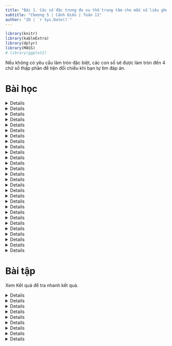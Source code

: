 ---
title: "Bài 1. Các số đặc trưng đo xu thế trung tâm cho mẫu số liệu ghép nhóm"
subtitle: "Chương 5 | Cánh Diều | Toán 11"
author: "ZO | `r Sys.Date()`"
---

```{r setup, include=FALSE}
library(knitr)
library(kableExtra)
library(dplyr)
library(MASS)
# library(ggplot2)
```

Nếu không có yêu cầu làm tròn đặc biệt, các con số sẽ được làm tròn đến 4 chữ số thập phân để tiện đối chiếu khi bạn tự tìm đáp án. 

# Bài học

<!-- Hoạt động 1 -->

<details>

::: {.content-visible when-format="html"}
<summary class="de-muc">Hoạt động 1</summary>
:::

::: {.content-visible when-format="pdf"}
\section*{Hoạt động 1}
:::

Trong *Bảng 1*, ta thấy:

- Có 13 ô-tô có độ tuổi dưới 4;
- Có 29 ô-tô có độ tuổi từ 4 đến dưới 8.

Hãy xác định số ô-tô có độ tuổi:

- Từ 8 đến dưới 12;
- Từ 12 đến dưới 16;
- Từ 16 đến dưới 20.

<!-- Khung dữ liệu Hoạt động 1 -->

```{r}
hd1 <- new.env()
hd1$df <- data.frame(
    ` ` = c(1, 2, 3, 4, 5),
    `Nhóm` = c("\\([0;4)\\)", "\\([4;8)\\)", "\\([8;12)\\)", "\\([12;16)\\)", "\\([16;20)\\)"),
    `Mút trái` = seq(0, 16, by = 4),
    `Mút phải` = seq(4, 20, by = 4),
    `Giá trị đại diện` = .5 * (seq(0, 16, by = 4) + seq(4, 20, by = 4)),
    `Tần số` = c(13, 29, 48, 22, 8),
    `Tần số tích lũy` = cumsum(c(13, 29, 48, 22, 8)),
    check.names = FALSE
)
data <- data.frame(hd1$df[, c(-1, -3, -4, -5, -7), drop = FALSE], check.names = FALSE)
data <- rbind(data, c("", "\\(n=120\\)"))
# Chọn định dạng dựa vào output
output_format <- knitr::opts_knit$get("rmarkdown.pandoc.to")
if (output_format == "html") {
    kable(data, format = "html", align = "c", col.names = NA, caption = "Bảng 1") %>%
        kable_styling(bootstrap_options = c("striped", "hover", "condensed"), full_width = FALSE)
} else if (output_format == "latex") {
    kable(data, format = "latex", booktabs = TRUE, align = "c", col.names = NA, escape = FALSE, longtable = TRUE) %>%
        kable_styling(latex_options = c("hold_position", "repeat_header"), full_width = FALSE)
}
```

</details>

<!-- Lời giải Hoạt động 1 -->

<details>

::: {.content-visible when-format="html"}
<summary class="giai-de-muc">Lời giải Hoạt động 1</summary>
:::

::: {.content-visible when-format="pdf"}
\begin{center}
\textbf{Lời giải}
\end{center}
:::

::: {.callout-note title="Mẹo" collapse="true" icon="false"}
Bạn có biết? Khi chưa quen với cách lập luận, bắt chước sách giáo khoa là một cách tốt để làm quen với cách trình bày. Khi đã hiểu rõ, bạn có thể tự phát triển cách lập luận của riêng mình.
:::

Từ *Bảng 1*, quan sát theo hàng để đếm số ô-tô trong từng nhóm độ tuổi.

- Có 48 ô-tô có độ tuổi từ 8 đến dưới 12.
- Có 22 ô-tô có độ tuổi từ 12 đến dưới 16.
- Có 8 ô-tô có độ tuổi từ 16 đến dưới 20.

::: {.ket-thuc}
:::

::: {.callout-note title="Nhóm & tần số" collapse="true" icon="false"}

Việc xác định có 13 ô-tô có độ tuổi dưới 4 cho mình biết rằng nhóm $[0;4)$ có tần số 13.

- **Nhóm**: $[a; b)$, chứa một số giá trị của mẫu số liệu, $a$ là *đầu mút trái*, $b$ là *đầu mút phải*. *Độ dài* nhóm là $b-a$.
- **Tần số**: số giá trị của mẫu số liệu có trong nhóm $[a; b)$.

Biết có 13 ô-tô có độ tuổi dưới 4, nhưng không biết tuổi cụ thể của từng ô-tô. 
:::

::: {.callout-note title="Khám phá" collapse="true" icon="false"}
Nhìn vào bảng số liệu, bạn có nhận xét gì về số lượng ô-tô theo từng nhóm độ tuổi?

- Số lượng ô-tô cũ (trên 12 năm) có ít hơn xe mới không?
- Điều này có ý nghĩa gì?
:::

</details>

<!-- Luyện tập 1 -->

<details>

::: {.content-visible when-format="html"}
<summary class="de-muc">Luyện tập 1</summary>
:::

:::{.content-visible when-format="pdf"}
\section*{Luyện tập 1}
:::

Mẫu số liệu ghép nhóm ở *Bảng 1* có bao nhiêu số liệu? Bao nhiêu nhóm? Tìm tần số của mỗi nhóm.

```{r}
data <- data.frame(hd1$df[, c(-1, -3, -4, -5, -7), drop = FALSE], check.names = FALSE)
data <- rbind(data, c("", "\\(n=120\\)"))
# Chọn định dạng dựa vào output
output_format <- knitr::opts_knit$get("rmarkdown.pandoc.to")
if (output_format == "html") {
    kable(data, format = "html", align = "c", col.names = NA, caption = "Bảng 1") %>%
        kable_styling(bootstrap_options = c("striped", "hover", "condensed"), full_width = FALSE)
} else if (output_format == "latex") {
    kable(data, format = "latex", booktabs = TRUE, align = "c", col.names = NA, escape = FALSE, longtable = TRUE) %>%
        kable_styling(latex_options = c("hold_position", "repeat_header"), full_width = FALSE)
}
```

</details>

<!-- Lời giải Luyện tập 1 -->

<details>

::: {.content-visible when-format="html"}
<summary class="giai-de-muc">Lời giải Luyện tập 1</summary>
:::

:::{.content-visible when-format="pdf"}
\begin{center}
\textbf{Lời giải}
\end{center}
:::

- Mẫu số liệu ghép nhóm ở *Bảng 1* có 120 số liệu, chính là tổng của cột Tần số. 
- Mẫu số liệu này có 5 nhóm, bao gồm $[0;4)$, $[4;8)$, $[8;12)$, $[12;16)$ và $[16;20)$. Để ngắn gọn, gọi các nhóm này lần lượt là 1, 2, 3, 4 và 5.
- Tần số của các nhóm 1, 2, 3, 4, 5 lần lượt là 13, 29, 48, 22, 8.

::: {.ket-thuc}
:::

</details>

<!-- Hoạt động 2 -->

<details>

::: {.content-visible when-format="html"}
<summary class="de-muc">Hoạt động 2</summary>
:::

::: {.content-visible when-format="pdf"}
\section*{Hoạt động 2}
:::

Một trường trung học phổ thông chọn 36 học sinh nam của khối lớp 11, đo chiều cao của các bạn học sinh đó và thu được mẫu số liệu sau (đơn vị: cm):

<!-- Dữ liệu Hoạt động 2 -->

```{r, echo = FALSE}
hd2 <- new.env()
# Tạo dữ liệu
hd2$data <- c(160, 161, 161, 162, 162, 162, 163, 163, 163, 164, 164, 164, 164, 165, 165, 165, 165, 165, 166, 166, 166, 166, 167, 167, 168, 168, 168, 168, 169, 169, 170, 171, 171, 172, 172, 174)
data <- matrix(hd2$data, nrow = 3, byrow = TRUE)
# Định dạng số thập phân: thay dấu "." bằng ","
data <- format(data, decimal.mark = ",")
# Bảng
output_format <- knitr::opts_knit$get("rmarkdown.pandoc.to")
if (output_format == "html") {
    kable(data, format = "html", align = "c", col.names = NA) %>%
        kable_styling(bootstrap_options = c("striped", "hover", "condensed"), full_width = FALSE)
} else if (output_format == "latex") {
    kable(data, format = "latex", booktabs = TRUE, align = "c", col.names = NA) %>%
        kable_styling(latex_options = "hold_position")
}
```

Từ mẫu số liệu không ghép nhóm trên, hãy ghép các số liệu thành năm nhóm theo các nửa khoảng có độ dài bằng nhau.

</details>

<!-- Lời giải Hoạt động 2 -->

<details>

::: {.content-visible when-format="html"}
<summary class="giai-de-muc">Lời giải Hoạt động 2</summary>
:::

::: {.content-visible when-format="pdf"}
\begin{center}
Lời giải
\end{center}
:::

::: {.callout-note title="Nhận thức quan trọng" collapse="true" appearance="simple" icon="false"}
Ở Hoạt động 1, chúng mình làm việc với một bảng tần số ghép nhóm đã có sẵn, nhưng không biết chính xác các số liệu gốc.

Sang Hoạt động 2, tình huống đảo ngược: số liệu cụ thể được cho, nhưng bảng tần số thì chưa có. Nhiệm vụ của chúng mình là ghép các số liệu thành năm nhóm có độ dài bằng nhau.

Điều thú vị là, với hai tiêu chí "số lượng nhóm" và "độ dài nhóm", mình chưa thể xác lập một cách ghép nhóm duy nhất. Vẫn còn nhiều cách khác nhau để chia nhóm, và đây chính là cơ hội để khám phá sâu hơn về về cách tổ chức và sắp xếp số liệu.

> - Hoạt động 1: Có bảng tần số nhưng thiếu số liệu.
> - Hoạt động 2: Có số liệu nhưng cần tự ghép nhóm, và việc ghép nhóm không có duy nhất một cách làm.

:::

Số liệu nhỏ nhất là 160, số liệu lớn nhất là 174, nên miền chứa toàn bộ số liệu là $[160; 174]$. Cần chia miền này thành 5 nhóm có độ dài bằng nhau, nên độ dài mỗi nhóm là
$$
    \frac{174-160}{5}=2,8.
$$

Nhưng nếu chia nhóm theo độ dài 2,8 cm, sẽ gặp các ranh giới thập phân không đẹp: 

::: {.center}
$[160;162,8)$, $[162,8;165,6)$, $[165,6;168,4)$, $[168,4;171,2)$, $[171,2;174]$.
:::

Rõ ràng, các số thập phân như 162,8 rất khó đọc, khó vẽ biểu đồ và không phù hợp với cách làm thống kê trong thực tế.

Số 3 là số nguyên nhỏ nhất gần với 2,8. Nếu chọn độ dài nhóm là 3, miền dữ liệu cần mở rộng ra một chút để bao phủ toàn bộ dữ liệu cũ. Lúc này, nếu vẫn giữ đầu dưới là 160, thì đầu trên là
$$
    160+5\cdot 3 = 175.
$$

Khi đó, các nhóm mới là 

::: {.center}
$[160;163)$, $[163;166)$, $[166;169)$, $[169;172)$, $[172;175)$.
:::

Nhóm cuối, $[172; 175)$, ghi theo dạng nửa khoảng là hợp lý, vì 175 không có trong số liệu gốc.

::: {.ket-thuc}
:::

::: {.callout-note title="Khám phá" collapse="true" icon="false"}
Có điều gì ngăn cản mình chọn ghép các số liệu thành năm nhóm sau đây không: 

::: {.center}
$(159;162]$, $(162;165]$, $(165;168]$, $(168;171]$, $(171;174]$;
:::

hoặc

::: {.center}
$[159;162)$, $[162;165)$, $[165;168)$, $[168;171)$, $[171;174]$?
:::

Nếu không, câu hỏi kế tiếp là có bao nhiêu cách ghép nhóm? Cách nào là tốt nhất và dựa trên tiêu chí nào để khẳng định?
:::

</details>

<!-- Luyện tập 2 -->

<details>

::: {.content-visible when-format="html"}
<summary class="de-muc">Luyện tập 2</summary>
:::

::: {.content-visible when-format="pdf"}
\section*{Luyện tập 2}
:::

Một thư viện thống kê số người đến đọc sách vào buổi tối trong 30 ngày của tháng vừa qua như sau:

```{r, echo=FALSE}
lt2 <- new.env()
# Tạo dữ liệu
lt2$data <- c(85, 81, 65, 58, 47, 30, 51, 92, 85, 42, 55, 37, 31, 82, 63, 33, 44, 93, 77, 57, 44, 74, 63, 67, 46, 73, 52, 53, 47, 35)
data <- matrix(lt2$data, nrow = 3, byrow = TRUE)
# Định dạng số thập phân: thay dấu "." bằng ","
data <- format(data, decimal.mark = ",")
# Bảng
output_format <- knitr::opts_knit$get("rmarkdown.pandoc.to")
if (output_format == "html") {
    kable(data, format = "html", align = "c", col.names = NA) %>%
        kable_styling(bootstrap_options = c("striped", "hover", "condensed"), full_width = FALSE)
} else if (output_format == "latex") {
    kable(data, format = "latex", booktabs = TRUE, align = "c", col.names = NA) %>%
        kable_styling(latex_options = "hold_position")
}
```

Lập bảng tần số ghép nhóm có tám nhóm ứng với tám nửa khoảng sau: $[25; 34)$, $[34; 43)$, $[43; 52)$, $[52; 61)$, $[61; 70)$, $[70; 79)$, $[79 ; 88)$, $[88; 97)$.

</details>

<!-- Lời giải luyện tập 2 -->

<details>

::: {.content-visible when-format="html"}
<summary class="giai-de-muc">Lời giải Luyện tập 2</summary>
:::

::: {.content-visible when-format="pdf"}
\begin{center}
\textbf{Lời giải}
\end{center}
:::

::: {.callout-note title="Mẹo" collapse="true" appearance="simple" icon="false"}
Sắp xếp số liệu theo thứ tự *tăng dần* giúp mình dễ phân nhóm hơn.
:::

Để đảm bảo phân nhóm chính xác, số liệu nên được sắp xếp theo thứ tự tăng dần. 

<!-- Sắp xếp số liệu tăng dần -->

```{r, echo=FALSE}
data <- format(matrix(sort(lt2$data), nrow = 3, byrow = TRUE))
output_format <- knitr::opts_knit$get("rmarkdown.pandoc.to")
if (output_format == "html") {
    kable(data, format = "html", align = "c", col.names = NA) %>%
        kable_styling(bootstrap_options = c("striped", "hover", "condensed"), full_width = FALSE)
} else if (output_format == "latex") {
    kable(data, format = "latex", booktabs = TRUE, align = "c", col.names = NA, escape = FALSE, longtable = TRUE) %>%
        kable_styling(latex_options = c("hold_position", "repeat_header"), full_width = FALSE)
}
```

Nhìn vào dãy có thứ tự tăng dần, dễ dàng thấy rằng thuộc vào nhóm $[25;34)$ có ba số liệu bao gồm 30; 31; 33. Bảng tần số ghép nhóm được thành lập dựa trên các quan sát như thế cho đến khi duyệt hết số liệu.

<!-- Bảng tần số ghép nhóm -->

```{r, echo = FALSE}
lt2$points <- seq(25, 97, by = 9)
# Các giá trị đại liện
lt2$x <- .5 * (lt2$points[-length(lt2$points)] + lt2$points[-1])
# Tần số
lt2$categories <- cut(lt2$data, lt2$points, right = FALSE)
lt2$f <- as.vector(table(lt2$categories))
# Tần số tích lũy
lt2$cf <- cumsum(lt2$f)
# Khung dữ liệu
lt2$df <- data.frame(
    ` ` = seq(1, length(lt2$points) - 1, by = 1),
    Nhóm = c(paste0("\\(", levels(lt2$categories), "\\)")),
    `Mút trái` = seq(25, 88, by = 9),
    `Mút phải` = seq(34, 97, by = 9),
    `Giá trị đại diện` = lt2$x,
    `Tần số` = lt2$f,
    `Tần số tích lũy` = lt2$cf,
    check.names = FALSE
)

data <- data.frame(lt2$df[, c(-1, -3, -4, -5, -7), drop = FALSE], check.names = FALSE)
data <- rbind(lt2$df[, c(-1, -3, -4, -5, -7), drop = FALSE], c("", "\\(n=30\\)"))
data[] <- lapply(data, function(x) {
    x <- as.character(x) # Đảm bảo x là kiểu character
    x <- gsub(",", ";", x)
})
output_format <- knitr::opts_knit$get("rmarkdown.pandoc.to")
if (output_format == "html") {
    kable(data, format = "html", align = "c", col.names = NA) %>%
        kable_styling(bootstrap_options = c("striped", "hover", "condensed"), full_width = FALSE)
} else if (output_format == "latex") {
    kable(data, format = "latex", booktabs = TRUE, align = "c", col.names = NA, escape = FALSE, longtable = TRUE) %>%
        kable_styling(latex_options = c("hold_position", "repeat_header"), full_width = FALSE)
}
```

::: {.ket-thuc}
:::

</details>

<!-- Hoạt động 3 -->

<details>

::: {.content-visible when-format="html"}
<summary class="de-muc">Hoạt động 3</summary>
:::

::: {.content-visible when-format="pdf"}
\section*{Hoạt động 3}
:::

Trong *Bảng 4*, có bao nhiêu số liệu với giá trị không vượt quá giá trị đầu mút phải:

::: {.columns}
:::: {.column width="33%"}
a. 163 của nhóm 1?
b. 166 của nhóm 2?
::::
:::: {.column width="33%"}
c. 169 của nhóm 3?
d. 172 của nhóm 4?
::::
:::: {.column width="33%"}
e. 175 của nhóm 5?
::::
:::

```{r, echo = FALSE}
# Các điểm chia
hd2$points <- seq(160, 175, by = 3)
# Các giá trị đại liện
hd2$x <- .5 * (hd2$points[-length(hd2$points)] + hd2$points[-1])
# Tần số
hd2$categories <- cut(hd2$data, hd2$points, right = FALSE)
hd2$f <- as.vector(table(hd2$categories))
# Tần số tích lũy
hd2$cf <- cumsum(hd2$f)
# Khung dữ liệu
hd2$df <- data.frame(
    ` ` = seq(1, length(hd2$points) - 1, by = 1),
    `Nhóm` = c(paste0("\\(", levels(hd2$categories), "\\)")),
    `Mút trái` = hd2$points[-length(hd2$points)],
    `Mút phải` = hd2$points[-1],
    `Giá trị đại diện` = hd2$x,
    `Tần số` = hd2$f,
    `Tần số tích lũy` = hd2$cf,
    check.names = FALSE
)
data <- data.frame(hd2$df[, c(-1, -3, -4, -5, -7), drop = FALSE], check.names = FALSE)
data <- rbind(data, c("", "\\(n=36\\)"))
data[] <- lapply(data, function(x) {
    x <- as.character(x) # Đảm bảo x là kiểu character
    x <- gsub(",", ";", x)
})
output_format <- knitr::opts_knit$get("rmarkdown.pandoc.to")
if (output_format == "html") {
    kable(data, format = "html", align = "c", col.names = NA, caption = "Bảng 4") %>%
        kable_styling(bootstrap_options = c("striped", "hover", "condensed"), full_width = FALSE)
} else if (output_format == "latex") {
    kable(data, format = "latex", booktabs = TRUE, align = "c", col.names = NA, escape = FALSE, longtable = TRUE) %>%
        kable_styling(latex_options = c("hold_position", "repeat_header"), full_width = FALSE)
}
```

</details>

<!-- Lời giải Hoạt động 3 -->

<details>

::: {.content-visible when-format="html"}
<summary class="giai-de-muc">Lời giải Hoạt động 3</summary>
:::

::: {.content-visible when-format="pdf"}
\begin{center}
\textbf{Lời giải}
\end{center}
:::

a. Nhóm 1, $[160; 163)$, có tần số là 6. Vậy có 6 số liệu không vượt quá 163.
b. Nhóm 2, $[163; 166)$, có tần số là 12. Các số liệu trong nhóm 1 cũng không vượt quá 166. Vậy tổng số là
$$
6+12=18.
$$
c. Tương tự, số số liệu không vượt quá đầu mút phải 169 của nhóm 3 là
$$
6+12+10=28.
$$
d. Số số liệu không vượt quá đầu mút phải 172 của nhóm 4 là
$$
6+12+10+5=33.
$$
e. Số số liệu không vượt quá đầu mút phải 175 của nhóm 5 là
$$
6+12+10+5+3=36.
$$

::: {.ket-thuc}
:::

::: {.callout-note title="Tần số tích lũy" appearance="simple" icon=false collapse=true}
Đáp số câu a cho biết tần số tích lũy của nhóm 1 là $cf_1=6$. Đáp số câu b cho biết tần số tích lũy của nhóm 2 là $cf_2=18$. Đáp số câu e cho biết tần số tích lũy của nhóm 5 là $cf_5=36$.

*Tần số tích lũy* của một nhóm là số số liệu có giá trị nhỏ hơn đầu mút phải của nhóm đó.
:::

</details>

<!-- Luyện tập  3 -->
<details>

::: {.content-visible when-format="html"}
<summary class="de-muc">Luyện tập 3</summary>
:::

::: {.content-visible when-format="pdf"}
\section*{Luyện tập 3}
:::

Trong bài toán ở Luyện tập 2, lập bảng tần số ghép nhóm bao gồm cả tần số tích lũy có tám nhóm ứng với tám nửa khoång: $[25; 34)$, $[34; 43)$, $[43; 52)$, $[52; 61)$, $[61; 70)$, $[70; 79)$, $[79 ; 88)$, $[88; 97)$.
</details>

<!-- Lời giải Luyện tập 3 -->
<details>
::: {.content-visible when-format="html"}
<summary class="giai-de-muc">Lời giải Luyện tập 3</summary>
:::

::: {.content-visible when-format="pdf"}
\begin{center}
\textbf{Lời giải}
\end{center}
:::

::: {.callout-note title="Mẹo" collapse="true" appearance="simple" icon="false"}
Có hai cách để tính tần số tích lũy $cf_3$ của nhóm 3.

- Cách 1: $cf_3=n_1+n_2+n_3$, tính tần số tích lũy của nhóm 3 bằng cách cộng tần số của nhóm 1, nhóm 2 và nhóm 3.
- Cách 2: $cf_3=cf_2+n_3$, tính tần số tích lũy của nhóm 3 bằng cách cộng tần số tích lũy của nhóm 2 và tần số của nhóm 3.

Theo bạn, khi nào cách 2 nhanh hơn?
:::

```{r, echo = FALSE}
data <- data.frame(lt2$df[, c(-1, -3, -4, -5), drop = FALSE], check.names = FALSE)
data <- rbind(lt2$df[, c(-1, -3, -4, -5), drop = FALSE], c("", "\\(n=30\\)", ""))
data[] <- lapply(data, function(x) {
    x <- as.character(x) # Đảm bảo x là kiểu character
    x <- gsub(",", ";", x)
})
output_format <- knitr::opts_knit$get("rmarkdown.pandoc.to")
if (output_format == "html") {
    kable(data, format = "html", align = "c", col.names = NA) %>%
        kable_styling(bootstrap_options = c("striped", "hover", "condensed"), full_width = FALSE)
} else if (output_format == "latex") {
    kable(data, format = "latex", booktabs = TRUE, align = "c", col.names = NA, escape = FALSE, longtable = TRUE) %>%
        kable_styling(latex_options = c("hold_position", "repeat_header"), full_width = FALSE)
}
```

::: {.ket-thuc}
:::
</details>

<!-- Hoạt động 4 -->

<details>

::: {.content-visible when-format="html"}
<summary class="de-muc">Hoạt động 4</summary>
:::

::: {.content-visible when-format="pdf"}
\section*{Hoạt động 4}
:::

Xét mẫu số liệu được cho trong *Bảng 4*.

```{r, echo=FALSE}
data <- data.frame(hd2$df[, c(-1, -3, -4, -5, -7), drop = FALSE], check.names = FALSE)
data <- rbind(data, c("", "\\(n=36\\)"))
data[] <- lapply(data, function(x) {
    x <- as.character(x) # Đảm bảo x là kiểu character
    x <- gsub(",", ";", x)
})
output_format <- knitr::opts_knit$get("rmarkdown.pandoc.to")
if (output_format == "html") {
    kable(data, format = "html", align = "c", col.names = NA, caption = "Bảng 4") %>%
        kable_styling(bootstrap_options = c("striped", "hover", "condensed"), full_width = FALSE)
} else if (output_format == "latex") {
    kable(data, format = "latex", booktabs = TRUE, align = "c", col.names = NA, escape = FALSE, longtable = TRUE) %>%
        kable_styling(latex_options = c("hold_position", "repeat_header"), full_width = FALSE)
}
```

a. Tìm trung điểm $x_1$ của nửa khoảng (tính bằng trung bình cộng của hai đầu mút) ứng với nhóm 1. Ta gọi trung điểm $x_1$ là *giá trị đại diện* của nhóm 1.
b. Bằng cách tương tự, hãy tìm giá trị đại diện của bốn nhóm còn lại. Từ đó, hãy hoàn thiện các số liệu trong *Bảng 7*.
c. Tính giá trị $\overline{x}$ cho bởi công thức sau:
$$
\overline{x} = \frac{n_1x_1+n_2x_2+\cdots+n_5x_5}{n}.
$$
Giá trị $\overline{x}$ được gọi là *số trung bình cộng* của muẫ số liệu đã cho.

<!-- Bảng 7 -->

```{r, echo=FALSE}
data <- data.frame(hd2$df["Nhóm"], `Giá trị đại diện`=c("\\(x_1=?\\)", "\\(x_2=?\\)", "\\(x_3=?\\)", "\\(x_4=?\\)", "\\(x_5=?\\)"), `Tần số`=c("\\(n_1=?\\)", "\\(n_2=?\\)", "\\(n_3=?\\)","\\(n_4=?\\)", "\\(n_5=?\\)"), check.names = FALSE)
data <- rbind(data, c("", "", "\\(n=36\\)"))
# Đổi dấu phẩy trong nhóm thành dấu chấm phẩy
data[] <- lapply(data, function(x) {
    x <- as.character(x) # Đảm bảo x là kiểu character
    x <- gsub(",", ";", x)
})
output_format <- knitr::opts_knit$get("rmarkdown.pandoc.to")
if (output_format == "html") {
    kable(data, format = "html", align = "c", col.names = NA, caption = "Bảng 7") %>%
        kable_styling(bootstrap_options = c("striped", "hover", "condensed"), full_width = FALSE)
} else if (output_format == "latex") {
    kable(data, format = "latex", booktabs = TRUE, align = "c", col.names = NA, escape = FALSE, longtable = TRUE) %>%
        kable_styling(latex_options = c("hold_position", "repeat_header"), full_width = FALSE)
}
```

</details>

<!-- LLời giải Hoạt động 4 -->

<details>

::: {.content-visible when-format="html"}
<summary class="giai-de-muc">Lời giải Hoạt động 4</summary>
:::

::: {.content-visible when-format="pdf"}
\begin{center}
\textbf{Lời giải}
\end{center}
:::

a. Giá trị đại diện của nhóm 1, $[160; 163)$, là
    $$
        x_1=\frac{160+163}{2}=161,5 \text{ (cm)}.
    $$

b. Tương tự, giá trị đại diện cho các nhóm còn lại được tính như dưới đây.
    - Nhóm 2, $[163; 166)$: $x_2=\frac{163+166}{2}=164,5$ (cm).
    - Nhóm 3, $[166; 169)$: $x_3=\frac{166+169}{2}=167,5$ (cm).
    - Nhóm 4, $[169; 172)$: $x_4=\frac{169+172}{2}=170,5$ (cm).
    - Nhóm 5, $[172; 175)$: $x_5=\frac{172+175}{2}=173,5$ (cm).

c. Từ *Bảng 4* và các giá trị đại diện vừa tính, *Bảng 7* được hoàn thiện như dưới đây.

```{r, echo=FALSE}
data <- data.frame(hd2$df[, c(-1, -3, -4, -7), drop = FALSE], check.names = FALSE)
# Tạo chỉ mục tự động
if (nrow(data) >0) {
index <- 1:nrow(data)
data$`Giá trị đại diện` <- paste0("\\(x_", index, "=", data$`Giá trị đại diện`, "\\)")
data$`Tần số` <- paste0("\\(n_", index, "=", data$`Tần số`, "\\)")
} else {
    stop("Dữ liệu df trống hoặc không hợp lệ")
}
data <- rbind(data, c("", "", "\\(n=36\\)"))
data[] <- lapply(data, function(x) {
    x <- as.character(x) # Đảm bảo x là kiểu character
    x <- gsub(",", "TEMP_MARKER", x) # Đổi dấu ',' thành ký hiệu tạm
    x <- gsub("\\.", ",", x) # Đổi dấu '.' thành ','
    gsub("TEMP_MARKER", ";", x) # Đổi ký hiệu tạm thành ';'
})
output_format <- knitr::opts_knit$get("rmarkdown.pandoc.to")
if (output_format == "html") {
    kable(data, format = "html", align = "c", col.names = NA) %>%
        kable_styling(bootstrap_options = c("striped", "hover", "condensed"), full_width = FALSE)
} else if (output_format == "latex") {
    kable(data, format = "latex", booktabs = TRUE, align = "c", col.names = NA, escape = FALSE, longtable = TRUE) %>%
        kable_styling(latex_options = c("hold_position", "repeat_header"), full_width = FALSE)
}
```

<!-- Trung bình -->

```{r}
# Kích thước mẫu
hd2$n <- length(hd2$data)
hd2$barx <- fractions(sum(hd2$df$`Giá trị đại diện` * hd2$df$`Tần số`) / sum(hd2$df$`Tần số`))
```

Số trung bình cộng của mẫu số liệu là
    \begin{align*}
        \overline{x} 
            & = \frac{1}{36}(6\cdot 161,5+12\cdot 164,5+10\cdot 167,5+5\cdot170,5+3\cdot 173,5) \\
            & = \frac{1997}{12} \\
            & \approx `r format(round(as.numeric(hd2$barx), 4), decimal.mark = ",")` \text{ (cm)}.
    \end{align*}

::: {.ket-thuc}
:::

</details>

<!-- Luyện tập 4 -->

<details>

::: {.content-visible when-format="html"}
<summary class="de-muc">Luyện tập 4</summary>
:::

::: {.content-visible when-format="pdf"}
\section*{Luyện tập 4}
:::

Xác định số trung bình cộng của mẫu số liệu ghép nhóm trong bài toán ở Luyện tập 2.

</details>

<!-- Lời giải Luyện tập 4 -->

<details>

::: {.content-visible when-format="html"}
<summary class="giai-de-muc">Lời giải Luyện tập 4</summary>
:::

::: {.content-visible when-format="pdf"}
\begin{center}
\textbf{Lời giải}
\end{center}
:::

Bảng tần số ghép nhóm và giá trị đại diện của mẫu số liệu trong bài toán ở Luyện tập 2 được cho trong bảng dưới đây.

```{r, echo = FALSE}
data <- data.frame(lt2$df[, c(-1, -3, -4, -7), drop = FALSE], check.names = FALSE)
data <- rbind(data, c("", "", "\\(n=30\\)"))
data[] <- lapply(data, function(x) {
    x <- as.character(x) # Đảm bảo x là kiểu character
    x <- gsub(",", "TEMP_MARKER", x) # Đổi dấu ',' thành ký hiệu tạm
    x <- gsub("\\.", ",", x) # Đổi dấu '.' thành ','
    gsub("TEMP_MARKER", ";", x) # Đổi ký hiệu tạm thành ';'
})
output_format <- knitr::opts_knit$get("rmarkdown.pandoc.to")
if (output_format == "html") {
    kable(data, format = "html", align = "c", col.names = NA) %>%
        kable_styling(bootstrap_options = c("striped", "hover", "condensed"), full_width = FALSE)
} else if (output_format == "latex") {
    kable(data, format = "latex", booktabs = TRUE, align = "c", col.names = NA, escape = FALSE, longtable = TRUE) %>%
        kable_styling(latex_options = c("hold_position", "repeat_header"), full_width = FALSE)
}
```

```{r}
lt2$n <- length(lt2$data)
lt2$barx <- fractions(sum(lt2$df$`Giá trị đại diện` * lt2$df$`Tần số`) / sum(lt2$df$`Tần số`))
```

Trung bình cộng là
\begin{align*}
    \overline{x}
        & = \frac{1}{30}(3\cdot 29,5 + 3\cdot 38,5 + 6\cdot 47,5 + 5\cdot 56,5 + 4\cdot 65,5 + 3\cdot 74,5 + 4\cdot 83,5 + 2\cdot 92,5) \\
        & = \frac{296}{5} \\
        & = `r format(round(as.numeric(lt2$barx), 4), decimal.mark = ",")` \text{ (người)}.
\end{align*}

::: {.ket-thuc}
:::

</details>

<!-- Hoạt động 5 -->

<details>

::: {.content-visible when-format="html"}
<summary class="de-muc">Hoạt động 5</summary>
:::

::: {.content-visible when-format="pdf"}
\section*{Hoạt động 5}
:::

Trong phòng thí nghiệm, người ta chia 99 mẫu vật thành năm nhóm căn cứ trên khối lượng của chúng (đơn vị: g) và lập bảng tần số ghép nhóm bao gồm cả tần số tích luỹ như *Bảng 10*.

a. Nhóm 3 là nhóm đầu tiên có tần số tích luỹ
lớn hơn hoặc bằng 
$$
    \frac{n}{2}=\frac{99}{2}=49,5 \text{ có đúng không?}
$$
b. Tìm đầu mút trái $r$, độ dài $d$, tần số $n_3$ của nhóm 3 và tần số tích lũy $cf_2$ của nhóm 2.
c. Tính giá trị $M_e$ theo công thức sau:
$$
    M_e = r + \left (\frac{49,5-cf_2}{n_3}\right)\cdot d.
$$
Giá trị $M_e$ được gọi là *trung vị* của mẫu số liệu ghép nhóm đã cho.

```{r}
hd5 <- new.env()
hd5$df <- data.frame(
    ` ` = c(1, 2, 3, 4, 5),
    `Nhóm` = c("\\([27,5;32,5)\\)", "\\([32,5;37,5)\\)", "\\([37,5;42,5)\\)", "\\([42,5;47,5)\\)", "\\([47,5;52,5)\\)"),
    `Mút trái` = seq(27.5, 47.5, by = 5),
    `Mút phải` = seq(32.5, 52.5, by = 5),
    `Giá trị đại diện` = .5 * (seq(27.5, 47.5, by = 5) + seq(32.5, 52.5, by = 5)),
    `Tần số` = c(16, 24, 20, 30, 9),
    `Tần số tích lũy` = cumsum(c(16, 24, 20, 30, 9)),
    check.names = FALSE
)
data <- data.frame(hd5$df[, c(-1, -3, -4, -5), drop = FALSE], check.names = FALSE)
data <- rbind(data, c("", "\\(n=99\\)", ""))
output_format <- knitr::opts_knit$get("rmarkdown.pandoc.to")
if (output_format == "html") {
    kable(data, format = "html", align = "c", col.names = NA, caption = "Bảng 10") %>%
        kable_styling(bootstrap_options = c("striped", "hover", "condensed"), full_width = FALSE)
} else if (output_format == "latex") {
    kable(data, format = "latex", booktabs = TRUE, align = "c", col.names = NA, escape = FALSE, longtable = TRUE) %>%
        kable_styling(latex_options = c("hold_position", "repeat_header"), full_width = FALSE)
}
```

</details>

<!-- Lời giải Hoạt động 5 -->

<details>

::: {.content-visible when-format="html"}
<summary class="giai-de-muc">Lời giải Hoạt động 5</summary>
:::

::: {.content-visible when-format="pdf"}
\begin{center}
\textbf{Lời giải}
\end{center}
:::

a. Vì $cf_2=40 <\frac{n}{2}=\frac{99}{2}= 49,5 < cf_3=60$, nên khẳng định nhóm 3 là nhóm đầu tiên có tần số tích lũy lớn hơn hoặc bằng 49,5 là đúng.

b. Nhóm 3, $[37,5;42,5)$, có đầu mút trái $r=37,5$, độ dài $d=42,5-37,5=5$, tần số $n_3=20$. Tần số tích lũy của nhóm 2 là $cf_2=40$.

c. Giá trị $M_e$ theo công thức là
\begin{align*}
    M_e
        & = r + \left (\frac{49,5-cf_2}{n_3}\right)\cdot d \\
        & = 37,5 + \left(\frac{49,5-40}{20}\right)\cdot 5 \\
        & = 39,875 \text{ (g)}.
\end{align*}

::: {.ket-thuc}
:::

</details>

<!-- Luyện tập 5 -->

<details>

::: {.content-visible when-format="html"}
<summary class="de-muc">Luyện tập 5</summary>
:::

::: {.content-visible when-format="pdf"}
\section*{Luyện tập 5}
:::

Xác định trung vị của mẫu số liệu ghép nhóm ở *Bảng 1*.

</details>

<!-- Lời giải Luyện tập 5 -->

<details>

::: {.content-visible when-format="html"}
<summary class="giai-de-muc">Lời giải Luyện tập 5</summary>
:::

::: {.content-visible when-format="pdf"}
\begin{center}
    \textbf{Lời giải}
\end{center}
:::

Thêm vào *Bảng 1* cột tần số tích lũy để thu được bảng dưới đây.

```{r}
data <- data.frame(hd1$df[, c(-1, -3, -4, -5), drop = FALSE], check.names = FALSE)
data <- rbind(data, c("", "\\(n=120\\)", ""))
output_format <- knitr::opts_knit$get("rmarkdown.pandoc.to")
if (output_format == "html") {
    kable(data, format = "html", align = "c", col.names = NA) %>%
        kable_styling(bootstrap_options = c("striped", "hover", "condensed"), full_width = FALSE)
} else if (output_format == "latex") {
    kable(data, format = "latex", booktabs = TRUE, align = "c", col.names = NA, escape = FALSE, longtable = TRUE) %>%
        kable_styling(latex_options = c("hold_position", "repeat_header"), full_width = FALSE)
}
```

Vì 
$$
    cf_2 = 42 < \frac{n}{2} = \frac{120}{2} = 60 < cf_3 = 90, 
$$
nên nhóm 3, $[8;12)$, là nhóm đầu tiên có tần số tích lũy lớn hơn hoặc bằng 60. Nóm này có đầu mút trái $r=8$, độ dài $d=4$, tần số $n_3=48$ và nhóm 2 có tần số tích lũy $cf_2 = 42$.

<!--  Trung vị -->

```{r, echo = FALSE}
# Kích thước mẫu
hd1$n <- sum(hd1$df$`Tần số`)
# Tìm nhóm trung vị
hd1$k <- which(hd1$df$`Tần số tích lũy` >= hd1$n / 2)[1] # Tìm chỉ mục (vị trí hàng) đầu tiên ([1]) trong hd1$df sao cho giá trị của cột "Tần số tích lũy" lớn hơn hoặc bằng hd1$n / 2, rồi lưu vào hd1$k.
# Mút trái nhóm trung vị
hd1$r <- hd1$df$`Mút trái`[hd1$k]
# Độ rộng nhóm
hd1$d <- hd1$df$`Mút phải`[hd1$k] - hd1$df$`Mút trái`[hd1$k]
# Tính trung vị
hd1$me <- fractions(hd1$r + ((hd1$n / 2 - ifelse(hd1$k > 1, hd1$df$`Tần số tích lũy`[hd1$k - 1], 0)) / hd1$df$`Tần số`[hd1$k]) * hd1$d)
```

Trung vị của mẫu số liệu là

\begin{align*}
    M_e
        & = r + \left ( \frac{\frac{n}{2} - cf_2}{n_3} \right )\cdot d \\
        & = 8 + \left (\frac{60 - 42}{48}\right)\cdot 4 \\
        & = \frac{19}{2} \\
        & = `r format(round(as.numeric(hd1$me), 4), decimal.mark = ",")` \text{ (năm)}.
\end{align*}

::: {.ket-thuc}
:::

</details>

<!-- Hoạt động 6 -->

<details>

::: {.content-visible when-format="html"}
<summary class="de-muc">Hoạt động 6</summary>
:::

::: {.content-visible when-format="pdf"}
\section*{Hoạt động 6}
:::

Giáo viên chủ nhiệm chia thời gian sử dụng Internet trong một ngày của 40 học sinh thành năm nhóm (đơn vị: phút) và lập bảng tần số ghép nhóm bao gồm cả tần số tích lũy như *Bảng 12.*

a. Tìm trung vị $M_e$ của mẫu số liệu ghép nhóm đó. Trung vị $M_e$ còn gọi là tứ phân vị thứ hai $Q_2$ của mẫu số liệu trên.

b. Nhóm 2 là nhóm đầu tiên có tần số tích lũy lớn hơn hoặc bằng 
$$
    \frac{n}{4} = \frac{40}{4} = 10 \text{ có đúng không?}
$$
Tìm đầu mút trái $s$, độ dài $h$, tần số $n_2$ của nhóm 2 và tần số tích lũy $cf_1$ của nhóm 1. Sau đó, hãy tính giá trị $Q_1$ theo công thức sau:
$$
    Q_1 = s + \left (\frac{10-cf_1}{n_2}\right)\cdot h.
$$
Giá trị nói trên được gọi là *tứ phân vị thứ nhất* $Q_1$ của mẫu số liệu đã cho.

c. Nhóm 3 là nhóm đầu tiên có tần số tích lũy lớn hơn hoặc bằng 
$$
    \frac{3n}{4} = \frac{3\cdot 40}{4} = 30 \text{ có đúng không?}
$$
Tìm đầu mút trái $t$, độ dài $l$, tần số $n_3$ của nhóm 3 và tần số tích lũy $cf_2$ của nhóm 2. Sau đó, hãy tính giá trị $Q_3$ theo công thức sau:
$$
    Q_3 = t + \left (\frac{30-cf_2}{n_3}\right)\cdot l.
$$
Giá trị nói trên được gọi là *tứ phân vị thứ ba* $Q_3$ của mẫu số liệu đã cho.

<!-- Khung dữ liệu Hoạt động 6 -->

```{r}
hd6 <- new.env()
hd6$df <- data.frame(
    ` ` = c(1, 2, 3, 4, 5),
    `Nhóm` = c("\\([0;60)\\)", "\\([60;120)\\)", "\\([120;180)\\)", "\\([180;240)\\)", "\\([240;300)\\)"),
    `Mút trái` = seq(0, 240, by = 60),
    `Mút phải` = seq(60, 300, by = 60),
    `Giá trị đại diện` = .5 * (seq(0, 240, by = 60) + seq(60, 300, by = 60)),
    `Tần số` = c(6, 13, 13, 6, 2),
    `Tần số tích lũy` = cumsum(c(6, 13, 13, 6, 2)),
    check.names = FALSE
)
data <- data.frame(hd6$df[, c(-1, -3, -4, -5), drop = FALSE], check.names = FALSE)
data <- rbind(data, c("", "\\(n=40\\)", ""))
output_format <- knitr::opts_knit$get("rmarkdown.pandoc.to")
if (output_format == "html") {
    kable(data, format = "html", align = "c", col.names = NA, caption = "Bảng 12") %>%
        kable_styling(bootstrap_options = c("striped", "hover", "condensed"), full_width = FALSE)
} else if (output_format == "latex") {
    kable(data, format = "latex", booktabs = TRUE, align = "c", col.names = NA, escape = FALSE, longtable = TRUE) %>%
        kable_styling(latex_options = c("hold_position", "repeat_header"), full_width = FALSE)
}
```

</details>

<!-- Lời giải Hoạt động 6 -->

<details>

::: {.content-visible when-format="html"}
<summary class="giai-de-muc">Lời giải Hoạt động 6</summary>
:::

::: {.content-visible when-format="pdf"}
\begin{center}
\textbf{Lời giải}
\end{center}
:::
a. Quan sát từ cột Tần số tích lũy, 
$$
    cf_2 = 19 < \frac{n}{2} = \frac{40}{2} = 20 < cf_3 = 32,
$$
suy ra nhóm 3, $[120; 180)$, là nhóm đầu tiên có tần số tích lũy lớn hơn 20. Nhóm này có đầu mút trái $r=120$, độ dài $d=60$, tần số $n_3=13$ và nhóm 2 có tần số tích lũy $cf_2 = 19$. Trung vị $M_e$ hay tứ phân vị thứ hai $Q_2$ là

<!-- Trung vị Hoạt động 6 -->

```{r, echo = FALSE}
hd6$n <- sum(hd6$df$`Tần số`)
hd6$k <- which(hd6$df$`Tần số tích lũy` >= hd6$n / 2)[1] 
hd6$r <- hd6$df$`Mút trái`[hd6$k]
hd6$d <- hd6$df$`Mút phải`[hd6$k] - hd6$df$`Mút trái`[hd6$k]
# Tính trung vị
hd6$me <- fractions(hd6$r + ((hd6$n / 2 - ifelse(hd6$k > 1, hd6$df$`Tần số tích lũy`[hd6$k - 1], 0)) / hd6$df$`Tần số`[hd6$k]) * hd6$d)
# hd6$me
```

\begin{align*}
    M_e = Q_2
        & = r + \left( \frac{\frac{n}{2} - cf_2}{n_3}\right)\cdot d \\
        & = 120 + \left( \frac{20-19}{13}\right)\cdot 60 \\
        & = \frac{1620}{13} \\
        & = `r format(round(as.numeric(hd6$me), 4), decimal.mark = ",")` \text{ (phút).}
\end{align*}

b. Quan sát từ cột Tần số tích lũy, 
$$
    cf_1 = 6 < \frac{n}{4} = \frac{40}{4} = 10 < cf_2 = 19,
$$
nên khẳng định nhóm 2 là nhóm đầu tiên có tần số tích lũy lớn hơn hoặc bằng 10 là khẳng định đúng. Nhóm 2, $[60; 120)$, có đầu mút trái $s=60$, độ dài $h=60$, tần số $n_2=13$ và nhóm 1 có tần số tích lũy $cf_1 = 6$. Tứ phân vị thứ nhất là

<!-- Tứ phân vị thứ nhất Q1 Hoạt động 6-->

```{r}
# Tìm nhóm tứ phân vị thứ nhất
hd6$p <- which(hd6$df$`Tần số tích lũy` >= hd6$n / 4)[1]
# Mút trái nhóm tứ phân vị thứ nhất
hd6$s <- hd6$df$`Mút trái`[hd6$p]
# Độ rộng nhóm tứ phân vị thứ nhất
hd6$h <- hd6$df$`Mút phải`[hd6$p] - hd6$df$`Mút trái`[hd6$p]
# Tính tứ phân vị thứ nhất
hd6$q1 <- fractions(hd6$s + ((hd6$n / 4 - ifelse(hd6$p > 1, hd6$df$`Tần số tích lũy`[hd6$p - 1], 0)) / hd6$df$`Tần số`[hd6$p]) * hd6$h)
# hd6$q1
```

\begin{align*}
    Q_1 
        & = s + \left (\frac{10-cf_1}{n_2}\right)\cdot h \\
        & = 60 + \left(\frac{10-6}{13}\right)\cdot 60 \\
        & = \frac{1020}{13} \\
        & = `r format(round(as.numeric(hd6$q1), 4), decimal.mark = ",")` \text{ (phút).}
\end{align*}

c. Quan sát từ cột Tần số tích lũy, 
$$
    cf_2 = 19 < \frac{n}{4} = \frac{3\cdot 40}{4} = 30 < cf_3 = 32,
$$
nên khẳng định nhóm 3 là nhóm đầu tiên có tần số tích lũy lớn hơn hoặc bằng 30 là khẳng định đúng. Nhóm 3, $[120;180)$, có đầu mút trái $t=120$, độ dài $l=60$, tần số $n_3=13$ và nhóm 2 có tần số tích lũy $cf_2 = 19$. Tứ phân vị thứ ba là 

<!-- Tứ phân vị thứ nhất Q3 Hoạt động 6-->

```{r, echo = FALSE}
# Tìm nhóm tứ phân vị thứ ba
hd6$q <- which(hd6$df$`Tần số tích lũy` >= (3 * hd6$n) / 4)[1]
# Mút trái nhóm tứ phân vị thứ ba
hd6$t <- hd6$df$`Mút trái`[hd6$q]
# Độ rộng nhóm tứ phân vị thứ ba
hd6$l <- hd6$df$`Mút phải`[hd6$q] - hd6$df$`Mút trái`[hd6$q]
# Tính tứ phân vị thứ ba
hd6$q3 <- fractions(hd6$t + (((3 * hd6$n) / 4 - ifelse(hd6$q > 1, hd6$df$`Tần số tích lũy`[hd6$q - 1], 0)) / hd6$df$`Tần số`[hd6$q]) * hd6$h)
# hd6$q3
```

\begin{align*}
    Q_3 
        & = t + \left (\frac{30-cf_2}{n_3}\right)\cdot l \\
        & = 120 + \left(\frac{30-19}{13}\right)\cdot 60 \\
        & = \frac{2220}{13} \\
        & = `r format(round(as.numeric(hd6$q3), 4), decimal.mark = ",")` \text{ (phút).}
\end{align*}

::: {.ket-thuc}
:::

</details>

<!-- Luyện tập 6 -->

<details>

::: {.content-visible when-format="html"}
<summary class="de-muc">Luyện tập 6</summary>
:::

::: {.content-visible when-format="pdf"}
\section*{Luyện tập 6}
:::

Tìm tứ phân vị của mẫu số liệu trong *Bảng 1* (làm tròn các kết quả đến hàng phần mười).

</details>

<!-- Lời giải Luyện tập 6 -->

<details>

::: {.content-visible when-format="html"}
<summary class="giai-de-muc">Lời giải Luyện tập 6</summary>
:::

::: {.content-visible when-format="pdf"}
\begin{center}
\textbf{Lời giải}
\end{center}
:::

*Bảng 1* thêm vào cột Tần số tích lũy được trình bày như dưới đây.

```{r}
data <- data.frame(hd1$df[, c(-1, -3, -4, -5), drop = FALSE], check.names = FALSE)
data <- rbind(data, c("", "\\(n=120\\)", ""))
output_format <- knitr::opts_knit$get("rmarkdown.pandoc.to")
if (output_format == "html") {
    kable(data, format = "html", align = "c", col.names = NA) %>%
        kable_styling(bootstrap_options = c("striped", "hover", "condensed"), full_width = FALSE)
} else if (output_format == "latex") {
    kable(data, format = "latex", booktabs = TRUE, align = "c", col.names = NA, escape = FALSE, longtable = TRUE) %>%
        kable_styling(latex_options = c("hold_position", "repeat_header"), full_width = FALSE)
}
```

<!-- Tứ phân vị thứ nhất Q1 -->

- Quan sát từ cột Tần số tích lũy, 
$$
    cf_1 = 13 < \frac{n}{4} = \frac{120}{4} = 30 < cf_2 = 42,
$$
nên nhóm 2 là nhóm đầu tiên có tần số tích lũy lớn hơn 30. Nhóm 2, $[4; 8)$, có đầu mút trái $s=4$, độ dài $h=4$, tần số $n_2=29$ và nhóm 1 có tần số tích lũy $cf_1 = 13$. Tứ phân vị thứ nhất là 

```{r}
# Tìm nhóm tứ phân vị thứ nhất
hd1$p <- which(hd1$df$`Tần số tích lũy` >= hd1$n / 4)[1]
# Mút trái nhóm tứ phân vị thứ nhất
hd1$s <- hd1$df$`Mút trái`[hd1$p]
# Độ rộng nhóm tứ phân vị thứ nhất
hd1$h <- hd1$df$`Mút phải`[hd1$p] - hd1$df$`Mút trái`[hd1$p]
# Tính tứ phân vị thứ nhất
hd1$q1 <- fractions(hd1$s + ((hd1$n / 4 - ifelse(hd1$p > 1, hd1$df$`Tần số tích lũy`[hd1$p - 1], 0)) / hd1$df$`Tần số`[hd1$p]) * hd1$h)
# hd1$q1
```

\begin{align*}
    Q_1 
        & = 4 + \left (\frac{30-13}{29}\right)\cdot 4 \\
        & = \frac{184}{29} \\
        & \approx `r format(round(as.numeric(hd1$q1), 0), decimal.mark = ",")` \text{ (năm).}
\end{align*}

- Quan sát từ cột Tần số tích lũy, 
$$
    cf_2 = 42 < \frac{n}{2} = \frac{120}{2} = 60 < cf_3 = 90,
$$
rút ra nhóm 3 là nhóm đầu tiên có tần số tích lũy lớn hơn 60. Nhóm 3, $[8; 12)$, có đầu mút trái $r=8$, độ dài $d=4$, tần số $n_3=48$ và nhóm 2 có tần số tích lũy $cf_2 = 42$. Tứ phân vị thứ hai là

<!-- Trung vị Hoạt động 6 -->

```{r, echo = FALSE}
hd1$n <- sum(hd1$df$`Tần số`)
hd1$k <- which(hd1$df$`Tần số tích lũy` >= hd1$n / 2)[1] 
hd1$r <- hd1$df$`Mút trái`[hd1$k]
hd1$d <- hd1$df$`Mút phải`[hd1$k] - hd1$df$`Mút trái`[hd1$k]
# Tính trung vị
hd1$me <- fractions(hd1$r + ((hd1$n / 2 - ifelse(hd1$k > 1, hd1$df$`Tần số tích lũy`[hd1$k - 1], 0)) / hd1$df$`Tần số`[hd1$k]) * hd1$d)
# hd1$me
```

\begin{align*}
    Q_2
        & = 8 + \left( \frac{60-42}{48}\right)\cdot 4 \\
        & = \frac{19}{2} \\
        & \approx `r format(round(as.numeric(hd1$me), 0), decimal.mark = ",")` \text{ (năm).}
\end{align*}

- Quan sát từ cột Tần số tích lũy, 
$$
    cf_2=42 < \frac{n}{4} = \frac{3\cdot 120}{4} = 90 = cf_3,
$$
nên nhóm 3, $[8;12)$, là nhóm đầu tiên có tần số tích lũy bằng 90. Tứ phân vị thứ ba là

<!-- Tứ phân vị thứ nhất Q3 Luyện tập 6 -->

```{r, echo = FALSE}
# Tìm nhóm tứ phân vị thứ ba
hd1$q <- which(hd1$df$`Tần số tích lũy` >= (3 * hd1$n) / 4)[1]
# Mút trái nhóm tứ phân vị thứ ba
hd1$t <- hd1$df$`Mút trái`[hd1$q]
# Độ rộng nhóm tứ phân vị thứ ba
hd1$l <- hd1$df$`Mút phải`[hd1$q] - hd1$df$`Mút trái`[hd1$q]
# Tính tứ phân vị thứ ba
hd1$q3 <- fractions(hd1$t + (((3 * hd1$n) / 4 - ifelse(hd1$q > 1, hd1$df$`Tần số tích lũy`[hd1$q - 1], 0)) / hd1$df$`Tần số`[hd1$q]) * hd1$h)
# hd1$q3
```
 
\begin{align*}
    Q_3
        & = 8 + \left(\frac{90-42}{48}\right)\cdot 4 \\
        & = `r format(round(as.numeric(hd1$q3), 0), decimal.mark = ",")` \text{ (năm).}
\end{align*} 

::: {.ket-thuc}
:::

</details>

<!-- Hoạt động 7 -->

<details>

::: {.content-visible when-format="html"}
<summary class="de-muc">Hoạt động 7</summary>
:::

::: {.content-visible when-format="pdf"}
\section*{Hoạt động 7}
:::

Quan sát bảng tần số ghép nhóm bao gồm cả tần số tích luỹ ở *Ví dụ 6* và cho biết:

a. Nhóm nào có tần số lớn nhất;
b. Đầu mút trái và độ dài của nhóm có tần số lớn nhất bằng bao nhiêu.

</details>

<!-- Lời giải Hoạt động 7 -->

<details>

::: {.content-visible when-format="html"}
<summary class="giai-de-muc">Lời giải Hoạt động 7</summary>
:::

::: {.content-visible when-format="pdf"}
\begin{center}
\textbf{Lời giải}
\end{center}
:::

Bảng tần số ghép nhóm bao gồm cả tần số tích luỹ ở *Ví dụ 6* được trình bày như dưới đây.

```{r}
hd7 <- new.env()
hd7$df <- data.frame(
    ` ` = c(1, 2, 3, 4, 5, 6),
    `Nhóm` = c("\\([30;40)\\)", "\\([40;50)\\)", "\\([50;60)\\)", "\\([60;70)\\)", "\\([70;80)\\)", "\\([80;90)\\)"),
    `Mút trái` = seq(30, 80, by = 10),
    `Mút phải` = seq(40, 90, by = 10),
    `Giá trị đại diện` = .5 * (seq(30, 80, by = 10) + seq(40, 90, by = 10)),
    `Tần số` = c(2, 10, 16, 8, 2, 2),
    `Tần số tích lũy` = cumsum(c(2, 10, 16, 8, 2, 2)),
    check.names = FALSE
)
data <- data.frame(hd7$df[, c(-1, -3, -4, -5), drop = FALSE], check.names = FALSE)
data <- rbind(data, c("", "\\(n=40\\)", ""))
output_format <- knitr::opts_knit$get("rmarkdown.pandoc.to")
if (output_format == "html") {
    kable(data, format = "html", align = "c", col.names = NA, caption = "Bảng 15") %>%
        kable_styling(bootstrap_options = c("striped", "hover", "condensed"), full_width = FALSE)
} else if (output_format == "latex") {
    kable(data, format = "latex", booktabs = TRUE, align = "c", col.names = NA, escape = FALSE, longtable = TRUE) %>%
        kable_styling(latex_options = c("hold_position", "repeat_header"), full_width = FALSE)
}
```

a. Nhóm 3, $[50; 60)$, có tần số lớn nhất 16.
b. Nhóm 3 có dầu mút trái 50 và độ dài 10.

</details>

<!-- Luyện tập 7 -->

<details>

::: {.content-visible when-format="html"}
<summary class="de-muc">Luyện tập 7</summary>
:::

::: {.content-visible when-format="pdf"}
\section*{Luyện tập 7}
:::

Tìm mốt của mẫu số liệu trong *Ví dụ 6* (làm tròn các kết quả đến hàng
phần mười). 

</details>

<!-- Lời giải Luyện tập 7 -->

<details>

::: {.content-visible when-format="html"}
<summary class="giai-de-muc">Lời giải Luyện tập 7</summary>
:::

::: {.content-visible when-format="pdf"}
\begin{center}
\textbf{Lời giải}
\end{center}
:::

Bảng tần số ghép nhóm của mẫu số liệu *Ví dụ 6* được trình bày dưới đây.

```{r}
hd7 <- new.env()
hd7$df <- data.frame(
    ` ` = c(1, 2, 3, 4, 5, 6),
    `Nhóm` = c("\\([30;40)\\)", "\\([40;50)\\)", "\\([50;60)\\)", "\\([60;70)\\)", "\\([70;80)\\)", "\\([80;90)\\)"),
    `Mút trái` = seq(30, 80, by = 10),
    `Mút phải` = seq(40, 90, by = 10),
    `Giá trị đại diện` = .5 * (seq(30, 80, by = 10) + seq(40, 90, by = 10)),
    `Tần số` = c(2, 10, 16, 8, 2, 2),
    `Tần số tích lũy` = cumsum(c(2, 10, 16, 8, 2, 2)),
    check.names = FALSE
)
data <- data.frame(hd7$df[, c(-1, -3, -4, -5, -7), drop = FALSE], check.names = FALSE)
data <- rbind(data, c("", "\\(n=40\\)"))
output_format <- knitr::opts_knit$get("rmarkdown.pandoc.to")
if (output_format == "html") {
    kable(data, format = "html", align = "c", col.names = NA) %>%
        kable_styling(bootstrap_options = c("striped", "hover", "condensed"), full_width = FALSE)
} else if (output_format == "latex") {
    kable(data, format = "latex", booktabs = TRUE, align = "c", col.names = NA, escape = FALSE, longtable = TRUE) %>%
        kable_styling(latex_options = c("hold_position", "repeat_header"), full_width = FALSE)
}
```

Quan sát cột Tần số, nhóm 3, $[50;60)$, là nhóm có tần số lớn nhất $n_3=16$, có đầu mút trái $u=50$ và độ dài $g=10$. Nhóm 2 có tần số $n_2=10$ và nhóm 4 có tần số $n_4=8$. Mốt là

<!-- Mốt -->

```{r}
# Tìm nhóm có tần số lớn nhất
hd7$i <- which.max(hd7$df$`Tần số`)
# Mút trái của nhóm mốt
hd7$u <- hd7$df$`Mút trái`[hd7$i]
# Độ rộng nhóm mốt
hd7$g <- hd7$df$`Mút phải`[hd7$i] - hd7$df$`Mút trái`[hd7$i]
# Tính mốt
hd7$mo <- fractions(hd7$u + ((hd7$df$`Tần số`[hd7$i] - ifelse(hd7$i > 1, hd7$df$`Tần số`[hd7$i - 1], 0)) / (2 * hd7$df$`Tần số`[hd7$i] - ifelse(hd7$i > 1, hd7$df$`Tần số`[hd7$i - 1]) - ifelse(hd7$i < nrow(hd7$df), hd7$df$`Tần số`[hd7$i + 1], 0))) * hd7$g, 4)
# hd7$mo
```

\begin{align*}
    M_o
        & = u + \left(\frac{n_3-n_2}{2n_3-n_2-n_4}\right)\cdot g \\
        & = 50 + \left(\frac{16-10}{2\cdot 16-10-8}\right)\cdot 10 \\
        & = \frac{380}{7} \\
        & = `r format(round(as.numeric(hd7$mo), 1), decimal.mark = ",")` \text{ (kg).}
\end{align*}

::: {.ket-thuc}
:::

</details>

# Bài tập

Xem Kết quả để tra nhanh kết quả.

<!-- Bài tập 1 -->

<details>

::: {.content-visible when-format="html"}
<summary class="de-muc">Bài tập 1</summary>
:::

::: {.content-visible when-format="pdf"}
\section*{Bài tập 1}
:::

Mẫu số liệu dưới đây ghi lại tốc độ của 40 ô-tô khi đi qua một trạm đo tốc độ (đơn vị: km/h):

<!-- Dữ liệu -->

```{r}
bai1 <- new.env()
# Tạo dữ liệu
bai1$data <- c(48.5, 43, 50, 55, 45, 60, 53, 55.5, 44, 65, 51, 62.5, 41, 44.5, 57, 57, 68, 49, 46.5, 53.5, 61, 49.5, 54, 62, 59, 56, 47, 50, 60, 61, 49.5, 52.5, 57, 47, 60, 55, 45, 47.5, 48, 61.5)
data <- matrix(bai1$data, nrow = 4, byrow = TRUE)
# Định dạng số thập phân: thay dấu "." bằng ","
data <- format(data, decimal.mark = ",")
# Bảng
output_format <- knitr::opts_knit$get("rmarkdown.pandoc.to")
if (output_format == "html") {
    kable(data, format = "html", align = "c", col.names = NA) %>%
        kable_styling(bootstrap_options = c("striped", "hover", "condensed"), full_width = FALSE)
} else if (output_format == "latex") {
    kable(data, format = "latex", booktabs = TRUE, align = "c", col.names = NA) %>%
        kable_styling(latex_options = "hold_position")
}
```

a. Lập bảng tần số ghép nhóm cho mẫu số liệu trên có sáu nhóm ứng với sáu nửa khoảng:

::: {.content-visible when-format="html"}
<div style="text-align: center;">
$[40; 45)$, $[45 ; 50)$, $[50; 55)$, $[55 ; 60)$, $[60; 65)$, $[65; 70)$.
</div>
:::

::: {.content-visible when-format="pdf"}
\begin{center}
$[40; 45)$, $[45 ; 50)$, $[50; 55)$, $[55 ; 60)$, $[60; 65)$, $[65; 70)$.
\end{center}
:::

b. Xác định trung bình cộng, trung vị, tứ phân vị của mẫu số liệu ghép nhóm trên.

c.  Mốt của mẫu số liệu ghép nhóm trên là bao nhiêu?
</details>

<!-- Lời giải Bài tập 1 -->

<details>

::: {.content-visible when-format="html"}
<summary class="giai-de-muc">Lời giải</summary>
:::

::: {.content-visible when-format="pdf"}
\begin{center}
\textbf{Lời giải}
\end{center}
:::

<!-- Khung dữ liệu Bài tập 1 -->

```{r, echo=FALSE}
bai1$points <- seq(40, 70, by = 5)
bai1$x <- .5 * (bai1$points[-length(bai1$points)] + bai1$points[-1])
bai1$categories <- cut(bai1$data, bai1$points, right = FALSE)
bai1$f <- as.vector(table(bai1$categories))
bai1$cf <- cumsum(bai1$f)
bai1$df <- data.frame(
    ` ` = seq(1, length(bai1$points) - 1, by = 1),
    Nhóm = c(paste0("\\(", levels(bai1$categories), "\\)")),
    `Mút trái` = seq(40, 65, by = 5),
    `Mút phải` = seq(45, 70, by = 5),
    `Giá trị đại diện` = bai1$x,
    `Tần số` = bai1$f,
    `Tần số tích lũy` = bai1$cf,
    check.names = FALSE
)
```

a. Để đảm bảo phân nhóm chính xác, số liệu nên được sắp xếp theo thứ tự tăng dần. 

<!-- Sắp xếp số liệu tăng dần -->

```{r, echo=FALSE}
data <- format(matrix(sort(bai1$data), nrow = 4, byrow = TRUE), decimal.mark = ",")
output_format <- knitr::opts_knit$get("rmarkdown.pandoc.to")
if (output_format == "html") {
    kable(data, format = "html", align = "c", col.names = NA) %>%
        kable_styling(bootstrap_options = c("striped", "hover", "condensed"), full_width = FALSE)
} else if (output_format == "latex") {
    kable(data, format = "latex", booktabs = TRUE, align = "c", col.names = NA, escape = FALSE, longtable = TRUE) %>%
        kable_styling(latex_options = c("hold_position", "repeat_header"), full_width = FALSE)
}
```

Nhìn vào dãy có thứ tự tăng dần, dễ dàng thấy rằng thuộc vào nhóm $[40;45)$ có bốn số liệu bao gồm 41; 43; 44; 44,5. Bảng tần số ghép nhóm được thành lập dựa trên các quan sát như thế cho đến khi duyệt hết số liệu.

<!-- Bảng tần số ghép nhóm Bài tập 1 -->

```{r, echo = FALSE}
data <- rbind(bai1$df[, c(-1, -3, -4, -5, -7), drop = FALSE], c("", "\\(n=40\\)"))
data[] <- lapply(data, function(x) {
    x <- as.character(x)
    x <- gsub(",", ";", x)
})
output_format <- knitr::opts_knit$get("rmarkdown.pandoc.to")
if (output_format == "html") {
    kable(data, format = "html", align = "c", col.names = NA) %>%
        kable_styling(bootstrap_options = c("striped", "hover", "condensed"), full_width = FALSE)
} else if (output_format == "latex") {
    kable(data, format = "latex", booktabs = TRUE, align = "c", col.names = NA, escape = FALSE, longtable = TRUE) %>%
        kable_styling(latex_options = c("hold_position", "repeat_header"), full_width = FALSE)
}
```

b. Thêm vào bảng tần số ghép nhóm ở trên cột số thứ tự để dễ quan sát, cột Giá trị đại diện để tính trung bình, và cột Tần số tích lũy để tính tứ phân vị. 

<!-- Bảng tần số ghép nhóm mở rộng Bài tập 1 -->

```{r}
data <- rbind(bai1$df[, c(-3, -4), drop = FALSE], c("", "", "", "\\(n=40\\)", ""))
data[] <- lapply(data, function(x) {
    x <- as.character(x) 
    x <- gsub(",", "TEMP_MARKER", x) 
    x <- gsub("\\.", ",", x) 
    gsub("TEMP_MARKER", ";", x) 
})
output_format <- knitr::opts_knit$get("rmarkdown.pandoc.to")
if (output_format == "html") {
    kable(data, format = "html", align = "c", col.names = NA) %>%
        kable_styling(bootstrap_options = c("striped", "hover", "condensed"), full_width = FALSE)
} else if (output_format == "latex") {
    kable(data, format = "latex", booktabs = TRUE, align = "c", col.names = NA, escape = FALSE, longtable = TRUE) %>%
        kable_styling(latex_options = c("hold_position", "repeat_header"), full_width = FALSE)
}

```

<!-- Trung bình Bài tập 1 -->

```{r, echo = FALSE}
bai1$n <- length(bai1$data)
bai1$barx <- fractions(sum(bai1$df$`Giá trị đại diện` * bai1$df$`Tần số`) / sum(bai1$df$`Tần số`))
```

- Mẫu có $n=40$ số liệu. Nhóm 1, $[40;45)$, có trung điểm $x_1=42,5$ làm giá trị đại diện và có tần số $n_1=4$. Ký hiệu tương tự cho các nhóm còn lại. Trung bình cộng là
\begin{align*}
    \overline{x} 
        & = \frac{1}{n} (n_1\cdot x_1 + n_2\cdot x_2 + n_3\cdot x_3 + n_4\cdot x_4 + n_5\cdot x_5 + n_6\cdot x_6) \\
        & = \frac{1}{40} (4\cdot 42,5 + 11\cdot 47,5 + 7\cdot 52,5 + 8\cdot 57,5 + 8\cdot 62,5 + 2\cdot 67,5) \\
        & = \frac{431}{8} \\
        & = `r format(round(as.numeric(bai1$barx), 4), decimal.mark = ",")` \text{ (km/h)}.
\end{align*}

<!-- Trung vị M_e và tứ phân vị thứ hai Q_2 Bài tập 1 -->

```{r, echo = FALSE}
bai1$k <- which(bai1$df$`Tần số tích lũy` >= bai1$n / 2)[1]
bai1$r <- bai1$df$`Mút trái`[bai1$k]
bai1$d <- bai1$df$`Mút phải`[bai1$k] - bai1$df$`Mút trái`[bai1$k]
bai1$me <- fractions(bai1$r + ((bai1$n / 2 - ifelse(bai1$k > 1, bai1$df$`Tần số tích lũy`[bai1$k - 1], 0)) / bai1$df$`Tần số`[bai1$k]) * bai1$d)
```

- Quan sát cột Tần số tích lũy, ta thấy 
$$
    cf_2=15 < \frac{n}{2}=\frac{40}{2}=20 < cf_3=22.
$$
Suy ra nhóm 3, $[50;55)$, là nhóm đầu tiên có tần số tích lũy không nhỏ hơn 20. Nhóm này có đầu mút trái $r=50$, độ dài $d=5$ và tần số $n_3=7$. Trung vị là
    \begin{align*}
        M_e
            & = r+\left(\frac{\frac{n}{2}-cf_2}{n_3}\right)\cdot d \\
            & = 50 + \left(\frac{20-15}{7}\right)\cdot 5 \\
            & = \frac{375}{7} \\
            & \approx `r format(round(as.numeric(bai1$me), 4), decimal.mark = ",")` \text{ (km/h).}
    \end{align*}

<!-- Tứ phân vị thứ nhất Q_1 Bài tập 1 -->

```{r, echo = FALSE}
bai1$p <- which(bai1$df$`Tần số tích lũy` >= bai1$n / 4)[1]
bai1$s <- bai1$df$`Mút trái`[bai1$p]
bai1$h <- bai1$df$`Mút phải`[bai1$p] - bai1$df$`Mút trái`[bai1$p]
bai1$q1 <- fractions(bai1$s + ((bai1$n / 4 - ifelse(bai1$p > 1, bai1$df$`Tần số tích lũy`[bai1$p - 1], 0)) / bai1$df$`Tần số`[bai1$p]) * bai1$h)
```

- Quan sát cột Tần số tích lũy, ta thấy
$$
cf_1=4 < \frac{n}{4}=\frac{40}{4}=10 < cf_2=15.
$$
Suy ra nhóm 2, $[45;50)$, là nhóm đầu tiên có tần số tích lũy không nhỏ hơn 10. Nhóm này có đầu mút trái $s=45$, độ dài $h=5$ và tần số $n_2=11$. Tứ phân vị thứ nhất là
    \begin{align*}
        Q_1
            & = s + \left( \frac{\frac{n}{4}-cf_1}{n_2}\right)\cdot h \\
            & = 45 + \left(\frac{10-4}{11}\right)\cdot 5 \\
            & = \frac{525}{11} \\
            & \approx `r format(round(as.numeric(bai1$q1), 4), decimal.mark = ",")` \text{ (km/h).}
    \end{align*}

- Tứ phân vị thứ hai $Q_2$ chính là trung vị $M_e$, hay $Q_2 = M_e = `r format(round(as.numeric(bai1$me), 4), decimal.mark = ",")`$ (km/h).

<!-- Tứ phân vị thứ ba Bài tập 1 -->

```{r, echo = FALSE}
bai1$q <- which(bai1$df$`Tần số tích lũy` >= (3 * bai1$n) / 4)[1]
bai1$t <- bai1$df$`Mút trái`[bai1$q]
bai1$l <- bai1$df$`Mút phải`[bai1$q] - bai1$df$`Mút trái`[bai1$q]
bai1$q3 <- fractions(bai1$t + (((3 * bai1$n) / 4 - ifelse(bai1$q > 1, bai1$df$`Tần số tích lũy`[bai1$q - 1], 0)) / bai1$df$`Tần số`[bai1$q]) * bai1$l)
```

- Quan sát cột Tần số tích lũy, ta thấy
$$
cf_3=22 < \frac{3n}{4} = \frac{3 \cdot 40}{4} = 30 = cf_4.
$$
Suy ra nhóm 4, $[55;60)$, là nhóm đầu tiên có tần số tích lũy bằng với 30. Nhóm này có đầu mút trái $t=55$, độ dài $l=5$ và tần số $n_4=8$. Tứ phân vị thứ ba là
    \begin{align*}
        Q_3
            & = t + \left(\frac{\frac{3n}{4}-cf_3}{n_4}\right)\cdot l \\
            & = 55 + \left(\frac{30-22}{8}\right)\cdot 5 \\
            & = `r format(round(as.numeric(bai1$q3), 4), decimal.mark = ",")` \text{ (km/h).}
    \end{align*}

<!-- Mốt Bài tập 1 -->

```{r, echo = FALSE}
bai1$i <- which.max(bai1$df$`Tần số`)
bai1$u <- bai1$df$`Mút trái`[bai1$i]
bai1$g <- bai1$df$`Mút phải`[bai1$i] - bai1$df$`Mút trái`[bai1$i]
bai1$mo <- fractions(bai1$u + ((bai1$df$`Tần số`[bai1$i] - ifelse(bai1$i > 1, bai1$df$`Tần số`[bai1$i - 1], 0)) / (2 * bai1$df$`Tần số`[bai1$i] - ifelse(bai1$i > 1, bai1$df$`Tần số`[bai1$i - 1]) - ifelse(bai1$i < nrow(bai1$df), bai1$df$`Tần số`[bai1$i + 1], 0))) * bai1$g)
```

c. Quan sát cột Tần số, nhóm 2, $[45;50)$, là nhóm có tần số lớn nhất $n_2=11$. Nó có đầu mút trái $u=45$ và độ dài $g=5$. Nhóm 1 có tần số $n_1=4$ và nhóm 3 có tần số $n_3=7$. Mốt là
    \begin{align*}
        M_o
            & = u + \left(\frac{n_2-n_1}{2n_2-n_1-n_3}\right) \cdot g \\
            & = 45 + \left(\frac{11-4}{2\cdot 11-4-7}\right)\cdot 5 \\
            & = \frac{530}{11} \\
            & \approx `r format(round(as.numeric(bai1$mo), 4), decimal.mark = ",")` \text{ (km/h)}.
    \end{align*}

::: {.content-visible when-format="pdf"}
Tóm lại, bảng tần số ghép nhóm là
\begin{center}
\centering
\begin{tabular}{|c|c|c|c|c|c|}
\hline 
$[40; 45)$ & $[45 ; 50)$ & $[50; 55)$ & $[55 ; 60)$ & $[60; 65)$ & $[65; 70)$ \\
\hline 
4 & 11 & 7 & 8 & 8 & 2. \\
\hline
\end{tabular}
\end{center}

Các số đặc trưng đo xu thế trung tâm là
\begin{center}
\begin{tabular}{|c|c|c|c|c|}
\hline
$\overline{x}$ & $Q_1$ & $Q_2$ ($M_e$) & $Q_3$ & $M_o$ \\
\hline
`r format(round(as.numeric(bai1$barx), 4), decimal.mark = ",")` & `r format(round(as.numeric(bai1$q1), 4), decimal.mark = ",")` & `r format(round(as.numeric(bai1$me), 4), decimal.mark = ",")` & `r format(round(as.numeric(bai1$q3), 4), decimal.mark = ",")` & `r format(round(as.numeric(bai1$mo), 4), decimal.mark = ",")`. \\
\hline 
\end{tabular}
\end{center}
:::

::: {.ket-thuc}
:::
</details>

<!-- Kết quả Bài tập 1 -->

<details>

::: {.content-visible when-format="html"}
<summary class="ket-qua">Kết quả</summary>
:::

```{r, echo = FALSE}
data <- rbind(bai1$df[, c(-3, -4), drop = FALSE], c("", "", "", "\\(n=40\\)", ""))
data[] <- lapply(data, function(x) {
    x <- as.character(x)
    x <- gsub(",", "TEMP_MARKER", x)
    x <- gsub("\\.", ",", x)
    gsub("TEMP_MARKER", ";", x)
})
output_format <- knitr::opts_knit$get("rmarkdown.pandoc.to")
if (output_format == "html") {
    kable(data, format = "html", align = "c", col.names = NA) %>%
        kable_styling(bootstrap_options = c("striped", "hover", "condensed", "responsive"), full_width = FALSE)
}
```

```{r, echo = FALSE}
data <- data.frame(
    `\\(\\overline{x}\\)` = format(round(as.numeric(bai1$barx), 4), decimal.mark = ","),
    `\\(Q_1\\)` = format(round(as.numeric(bai1$q1), 4), decimal.mark = ","),
    `\\(Q_2\\) (\\(M_e\\))` = format(round(as.numeric(bai1$me), 4), decimal.mark = ","),
    `\\(Q_3\\)` = format(round(as.numeric(bai1$q3), 4), decimal.mark = ","),
    `\\(M_o\\)` = format(round(as.numeric(bai1$mo), 4), decimal.mark = ","),
    check.names = FALSE
)
output_format <- knitr::opts_knit$get("rmarkdown.pandoc.to")
if (output_format == "html") {
    knitr::kable(data, align = "c", format = "html") %>%
        kableExtra::kable_styling(
            bootstrap_options = c("striped", "hover", "condensed", "responsive"),
            full_width = FALSE
        )
}
```

</details>

<!-- Bài tập 2 -->

<details>

::: {.content-visible when-format="html"}
<summary class="de-muc">Bài tập 2</summary>
:::

::: {.content-visible when-format="pdf"}
\section*{Bài tập 2}
:::

Mẫu số liệu sau ghi lại cân nặng của 30 bạn học sinh (đơn vị: kg):

<!-- Dữ liệu Bài tập 2 -->

```{r, echo = FALSE}
bai2 <- new.env()
bai2$data <- c(17.0, 40.0, 39.0, 40.5, 42.0, 51.0, 41.5, 39.0, 41.0, 30.0, 40.0, 42.0, 40.5, 39.5, 41.0, 40.5, 37.0, 39.5, 40.0, 41.0, 38.5, 39.5, 40.0, 41.0, 39.0, 40.5, 40.0, 38.5, 39.5, 41.5)
data <- matrix(bai2$data, nrow = 3, byrow = TRUE)
data <- format(data, decimal.mark = ",")
output_format <- knitr::opts_knit$get("rmarkdown.pandoc.to")
if (output_format == "html") {
    kable(data, format = "html", align = "c", col.names = NA) %>%
        kable_styling(bootstrap_options = c("striped", "hover", "condensed"), full_width = FALSE)
} else if (output_format == "latex") {
    kable(data, format = "latex", booktabs = TRUE, align = "c", col.names = NA, escape = FALSE, longtable = TRUE) %>%
        kable_styling(latex_options = c("hold_position", "repeat_header"), full_width = FALSE)
}
```

a. Lập bảng tần số ghép nhóm cho mẫu số liệu trên có tám nhóm ứng với tám nửa khoảng:

::: {.content-visible when-format="html"}
<div style="text-align: center;">
$[15; 20)$, $[20; 25)$, $[25; 30)$, $[30; 35)$, $[35; 40)$, $[40 ; 45)$, $[45; 50)$, $[50; 55)$.
</div>
:::

::: {.content-visible when-format="pdf"}
\begin{center}
$[15; 20)$, $[20; 25)$, $[25; 30)$, $[30; 35)$, $[35; 40)$, $[40 ; 45)$, $[45; 50)$, $[50; 55)$.
\end{center}
:::

b. Xác định trung bình cộng, trung vị, tứ phân vị của mẫu số liệu ghép nhóm trên.

c. Mốt của mẫu số liệu ghép nhóm trên là bao nhiêu?
</details>

<!-- Lời giải Bài tập 2 -->

<details>

::: {.content-visible when-format="html"}
<summary class="giai-de-muc">Lời giải</summary>
:::

::: {.content-visible when-format="pdf"}
\begin{center}
\textbf{Lời giải}
\end{center}
:::

<!-- Khung dữ liệu Bài tập 2 -->

```{r, echo=FALSE}
bai2$points <- seq(15, 55, by = 5)
bai2$x <- .5 * (bai2$points[-length(bai2$points)] + bai2$points[-1])
bai2$categories <- cut(bai2$data, bai2$points, right = FALSE)
bai2$f <- as.vector(table(bai2$categories))
bai2$cf <- cumsum(bai2$f)
bai2$df <- data.frame(
    ` ` = seq(1, length(bai2$points) - 1, by = 1),
    Nhóm = c(paste0("\\(", levels(bai2$categories), "\\)")),
    `Mút trái` = seq(15, 50, by = 5),
    `Mút phải` = seq(20, 55, by = 5),
    `Giá trị đại diện` = bai2$x,
    `Tần số` = bai2$f,
    `Tần số tích lũy` = bai2$cf,
    check.names = FALSE
)
```

a. Để đảm bảo phân nhóm chính xác, số liệu nên được sắp xếp theo thứ tự tăng dần. 

<!-- Sắp xếp số liệu tăng dần -->

```{r, echo=FALSE}
data <- format(matrix(sort(bai2$data), nrow = 3, byrow = TRUE), decimal.mark = ",")
output_format <- knitr::opts_knit$get("rmarkdown.pandoc.to")
if (output_format == "html") {
    kable(data,
        format = "html",
        align = "c", col.names = NA
    ) %>%
        kable_styling(
            bootstrap_options = c("striped", "hover", "condensed"), full_width = FALSE
        )
} else if (output_format == "latex") {
    kable(data, format = "latex", booktabs = TRUE, align = "c", col.names = NA, escape = FALSE, longtable = TRUE) %>%
        kable_styling(latex_options = c("hold_position", "repeat_header"), full_width = FALSE)
}
```

Nhìn vào dãy có thứ tự tăng dần, dễ dàng thấy rằng thuộc vào nhóm $[15,20)$ chỉ có một số liệu là 17. Bảng tần số ghép nhóm được thành lập dựa trên các quan sát như thế cho đến khi duyệt hết số liệu.

<!-- Bảng tần số ghép nhóm Bài tập 2 -->

```{r, echo = FALSE}
data <- rbind(bai2$df[, c(-1, -3, -4, -5, -7), drop = FALSE], c("", "\\(n=30\\)"))
data[] <- lapply(data, function(x) {
    x <- as.character(x)
    x <- gsub(",", ";", x)
})
output_format <- knitr::opts_knit$get("rmarkdown.pandoc.to")
if (output_format == "html") {
    kable(data, format = "html", align = "c", col.names = NA) %>%
        kable_styling(bootstrap_options = c("striped", "hover", "condensed"), full_width = FALSE)
} else if (output_format == "latex") {
    kable(data, format = "latex", booktabs = TRUE, align = "c", col.names = NA, escape = FALSE, longtable = TRUE) %>%
        kable_styling(latex_options = c("hold_position", "repeat_header"), full_width = FALSE)
}
```

b. Thêm vào bảng tần số ghép nhóm ở trên cột số thứ tự để dễ quan sát, cột Giá trị đại diện để tính trung bình, và cột Tần số tích lũy để tính tứ phân vị.

<!-- Bảng tần số ghép nhóm mở rộng Bài tập 2 -->

```{r, echo = FALSE}
data <- rbind(bai2$df[, c(-3, -4), drop = FALSE], c("", "", "", "\\(n=30\\)", ""))
data[] <- lapply(data, function(x) {
    x <- as.character(x)
    x <- gsub(",", "TEMP_MARKER", x)
    x <- gsub("\\.", ",", x)
    gsub("TEMP_MARKER", ";", x)
})
output_format <- knitr::opts_knit$get("rmarkdown.pandoc.to")
if (output_format == "html") {
    kable(data, format = "html", align = "c", col.names = NA) %>%
        kable_styling(bootstrap_options = c("striped", "hover", "condensed"), full_width = FALSE)
} else if (output_format == "latex") {
    kable(data, format = "latex", booktabs = TRUE, align = "c", col.names = NA, escape = FALSE, longtable = TRUE) %>%
        kable_styling(latex_options = c("hold_position", "repeat_header"), full_width = FALSE)
}
```

<!-- Trung bình Bài tập 2 -->

```{r, echo = FALSE}
bai2$n <- length(bai2$data)
bai2$barx <- fractions(sum(bai2$df$`Giá trị đại diện` * bai2$df$`Tần số`) / sum(bai2$df$`Tần số`))
```

- Mẫu có $n=30$ số liệu. Nhóm 1, $[15;20)$, có trung điểm $x_1=17,5$ làm giá trị đại diện và có tần số $n_1=1$. Ký hiệu tương tự với các nhóm còn lại. Trung bình là
\begin{align*}
\overline{x}
    & = \frac{1}{n}(n_1\cdot x_1 + n_2\cdot x_2 + n_3\cdot x_3 + n_4\cdot x_4 + n_5\cdot x_5 + n_6\cdot x_6 + n_7\cdot x_7 + n_8\cdot x_8) \\
    & = \frac{1}{30} (1\cdot 17,5 + 0\cdot 22,5 + 0\cdot 27,5+ 1\cdot 32,5 + 10\cdot 37,5 + 17\cdot 42,5 + 0\cdot 47,5 + 52,5 \cdot 1) \\
    & = `r format(round(as.numeric(bai2$barx), 4), decimal.mark = ",")` \text{ (kg).}
\end{align*}

<!-- Trung vị Bài tập 2 -->

```{r, echo = FALSE}
bai2$k <- which(bai2$df$`Tần số tích lũy` >= bai2$n / 2)[1]
bai2$r <- bai2$df$`Mút trái`[bai2$k]
bai2$d <- bai2$df$`Mút phải`[bai2$k] - bai2$df$`Mút trái`[bai2$k]
bai2$me <- fractions(bai2$r + ((bai2$n / 2 - ifelse(bai2$k > 1, bai2$df$`Tần số tích lũy`[bai2$k - 1], 0)) / bai2$df$`Tần số`[bai2$k]) * bai2$d)
```

- Quan sát cột Tần số tích lũy, ta thấy
$$
cf_5=12 < \frac{n}{2}=15 < cf_6=29.
$$
Suy ra nhóm 6, $[40;45)$, là nhóm đầu tiên có tần số tích lũy không nhỏ hơn 15. Nhóm này có đầu mút trái $r=40$, độ dài $d=5$ và tần số $n_6=17$. Trung vị là
\begin{align*}
M_e
    & = r + \left(\frac{\frac{n}{2}-cf_5}{n_6}\right)\cdot d \\
    & = 40 + \left(\frac{15-12}{17}\right)\cdot 5 \\
    & = \frac{695}{17} \\
    & \approx `r format(round(as.numeric(bai2$me), 4), decimal.mark = ",")` \text{ (kg).}
\end{align*}

<!-- Tứ phân vị thứ nhất Q1 -->

```{r, echo = FALSE}
bai2$p <- which(bai2$df$`Tần số tích lũy` >= bai2$n / 4)[1]
bai2$s <- bai2$df$`Mút trái`[bai2$p]
bai2$h <- bai2$df$`Mút phải`[bai2$p] - bai2$df$`Mút trái`[bai2$p]
bai2$q1 <- fractions(bai2$s + ((bai2$n / 4 - ifelse(bai2$p > 1, bai2$df$`Tần số tích lũy`[bai2$p - 1], 0)) / bai2$df$`Tần số`[bai2$p]) * bai2$h)
```

- Quan sát cột Tần số tích lũy, ta thấy
$$
cf_4=2 <\frac{n}{4}=\frac{30}{4}=7,5 < cf_5=12.
$$
Suy ra nhóm 5, $[35;40)$, là nhóm đầu tiên có tần số tích lũy, không nhỏ hơn 7,5. Nhóm này có đầ mút trái $s=35$, độ dài $h=5$ và tần số $n_5=10$. Tứ phân vị thứ nhất là
    \begin{align*}
        Q_1
            & = s + \left( \frac{\frac{n}{4}-cf_4}{n_5}\right)\cdot h \\
            & = 35 + \left(\frac{7,5-2}{10}\right)\cdot 5 \\
            & = \frac{151}{4} \\
            & = `r format(round(as.numeric(bai2$q1), 4), decimal.mark = ",")` \text{ (kg).}
    \end{align*}

- Tứ phân vị thứ hai $Q_2$ chính là trung vị $M_e$, hay $Q_2=M_e \approx `r format(round(as.numeric(bai2$me), 4), decimal.mark = ",")`$ (kg).

<!-- Tứ phân vị thứ ba Bài tập 2 -->

```{r, echo = FALSE}
bai2$q <- which(bai2$df$`Tần số tích lũy` >= (3 * bai2$n) / 4)[1]
bai2$t <- bai2$df$`Mút trái`[bai2$q]
bai2$l <- bai2$df$`Mút phải`[bai2$q] - bai2$df$`Mút trái`[bai2$q]
bai2$q3 <- fractions(bai2$t + (((3 * bai2$n) / 4 - ifelse(bai2$q > 1, bai2$df$`Tần số tích lũy`[bai2$q - 1], 0)) / bai2$df$`Tần số`[bai2$q]) * bai2$l)
```

- Quan sát cột Tần số tích lũy, ta có
$$
cf_5=12<\frac{3n}{4}=\frac{3\cdot 30}{3}=22,5<cf_6=29.
$$
Suy ra nhóm 6, $[40;45)$ là nhòm đầu tiên có tần số tích lũy không nhỏ hơn 22,5. Nhóm này có đầu mút trái $t=40$, độ dài $l=5$ và tần số $n_6=17$. Tứ phân vị thứ ba là
    \begin{align*}
        Q_3
            & = t + \left(\frac{\frac{3n}{4}-cf_5}{n_6}\right)\cdot l \\
            & = 40 +\left(\frac{22,5-12}{17}\right) \cdot 5 \\
            & = \frac{1465}{34} \\
            & \approx `r format(round(as.numeric(bai2$q3), 4), decimal.mark = ",")` \text{ (kg).} 
    \end{align*}

<!-- Mốt Bài tập 2 -->

```{r, echo = FALSE}
bai2$i <- which.max(bai2$df$`Tần số`)
bai2$u <- bai2$df$`Mút trái`[bai2$i]
bai2$g <- bai2$df$`Mút phải`[bai2$i] - bai2$df$`Mút trái`[bai2$i]
bai2$mo <- fractions(bai2$u + ((bai2$df$`Tần số`[bai2$i] - ifelse(bai2$i > 1, bai2$df$`Tần số`[bai2$i - 1], 0)) / (2 * bai2$df$`Tần số`[bai2$i] - ifelse(bai2$i > 1, bai2$df$`Tần số`[bai2$i - 1]) - ifelse(bai2$i < nrow(bai2$df), bai2$df$`Tần số`[bai2$i + 1], 0))) * bai2$g, 4)
```

c. Quan sát cột Tần số, nhóm 6, $[40,45)$ là nhóm có tần số lớn nhất $n_6=17$. Nhóm này có đầu mút trái $u=40$ và độ dài $g=5$. Nhóm 5 liền trước nó có tần số $n_5=10$ và nhóm 7 liền sau nó có tần số $n_7=0$. Mốt là
    \begin{align*}
        M_o 
            & = u + \left(\frac{n_6-n_5}{2n_6 - n_5 - n_7}\right)\cdot g \\
            & = 40 + \left(\frac{17-10}{2\cdot 17 - 10 - 0}\right)\cdot 5 \\
            & = \frac{995}{24} \\
            & \approx `r formatC(round(as.numeric(bai2$mo), 4), format = "f", digits = 1, decimal.mark = ",")` \text{ (kg).}
    \end{align*}

::: {.content-visible when-format="pdf"}
Tóm lại, bảng tần số ghép nhóm là
\begin{center}
\begin{tabular}{|c|c|c|c|c|c|c|c|}
\hline 
$[15;20)$ & $[20; 25)$ & $[25; 30)$ & $[30; 35)$ & $[35;40)$ & $[40; 45)$ & $[45;50)$ & $[50;55)$ \\
\hline 
1 & 0 & 0 & 1 & 10 & 17 & 0 & 1. \\
\hline
\end{tabular}
\end{center}

Các số đặc trưng đo xu thế trung tâm là
\begin{center}
\begin{tabular}{|c|c|c|c|c|}
\hline
$\overline{x}$ & $Q_1$ & $Q_2$ ($M_e$) & $Q_3$ & $M_o$ \\
\hline
`r format(round(as.numeric(bai2$barx), 4), decimal.mark = ",")` & `r format(round(as.numeric(bai2$q1), 4), decimal.mark = ",")` & `r format(round(as.numeric(bai2$me), 4), decimal.mark = ",")` & `r format(round(as.numeric(bai2$q3), 4), decimal.mark = ",")` & `r format(round(as.numeric(bai2$mo), 4), decimal.mark = ",")`. \\
\hline 
\end{tabular}
\end{center}
:::

::: {.ket-thuc}
:::
</details>

<!-- Kết quả Bài tập 2 -->

<details>

::: {.content-visible when-format="html"}
<summary class="ket-qua">Kết quả</summary>
:::

```{r, echo = FALSE}
data <- rbind(bai2$df[, c(-3, -4), drop = FALSE], c("", "", "", "\\(n=40\\)", ""))
data[] <- lapply(data, function(x) {
    x <- as.character(x) 
    x <- gsub(",", "TEMP_MARKER", x) 
    x <- gsub("\\.", ",", x) 
    gsub("TEMP_MARKER", ";", x) 
})
output_format <- knitr::opts_knit$get("rmarkdown.pandoc.to")
if (output_format == "html") {
    kable(data, format = "html", align = "c", col.names = NA) %>%
        kable_styling(bootstrap_options = c("striped", "hover", "condensed", "responsive"), full_width = FALSE)
}

```

```{r, echo = FALSE}
data <- data.frame(
    `\\(\\overline{x}\\)` = format(round(as.numeric(bai2$barx), 4), decimal.mark = ","),
    `\\(Q_1\\)` = format(round(as.numeric(bai2$q1), 4), decimal.mark = ","),
    `\\(Q_2\\) (\\(M_e\\))` = format(round(as.numeric(bai2$me), 4), decimal.mark = ","),
    `\\(Q_3\\)` = format(round(as.numeric(bai2$q3), 4), decimal.mark = ","),
    `\\(M_o\\)` = format(round(as.numeric(bai2$mo), 4), decimal.mark = ","),
    check.names = FALSE
)
output_format <- knitr::opts_knit$get("rmarkdown.pandoc.to")
if (output_format == "html") {
    knitr::kable(data, align = "c", format = "html") %>%
        kableExtra::kable_styling(
            bootstrap_options = c("striped", "hover", "condensed", "responsive"),
            full_width = FALSE
        )
}
```

</details>

<!-- Bài tập 3 -->

<details>

::: {.content-visible when-format="html"}
<summary class="de-muc">Bài tập 3</summary>
:::

::: {.content-visible when-format="pdf"}
\section*{Bài tập 3}
:::

Bảng 15 cho ta bảng tần số ghép nhóm số liệu thống kê chiều cao của 40 mẫu cây ở một vườn thực vật (đơn vị: cm).

a. Xác định trung bình cộng, trung vị, tứ phân vị của mẫu số liệu ghép nhóm trên.

b. Mốt của mẫu số liệu ghép nhóm trên là bao nhiêu?

<!-- Khung dữ liệu Bài tập 3 -->

```{r}
bai3 <- new.env()
bai3$df <- data.frame(
    ` ` = c(1, 2, 3, 4, 5, 6),
    `Nhóm` = c("\\([30;40)\\)", "\\([40;50)\\)", "\\([50;60)\\)", "\\([60;70)\\)", "\\([70;80)\\)", "\\([80;90)\\)"),
    `Mút trái` = seq(30, 80, by = 10),
    `Mút phải` = seq(40, 90, by = 10),
    `Giá trị đại diện` = .5 * (seq(30, 80, by = 10) + seq(40, 90, by = 10)),
    `Tần số` = c(4, 10, 14, 6, 4, 2),
    `Tần số tích lũy` = c(4, 14, 28, 34, 38, 40),
    check.names = FALSE
)
data <- data.frame(bai3$df[, c(-1, -3, -4, -5), drop = FALSE], check.names = FALSE)
data <- rbind(data, c("", "\\(n=40\\)", ""))
output_format <- knitr::opts_knit$get("rmarkdown.pandoc.to")
if (output_format == "html") {
    kable(data, format = "html", align = "c", col.names = NA, caption = "Bảng 15") %>%
        kable_styling(bootstrap_options = c("striped", "hover", "condensed"), full_width = FALSE)
} else if (output_format == "latex") {
    kable(data, format = "latex", booktabs = TRUE, align = "c", col.names = NA, escape = FALSE, longtable = TRUE) %>%
        kable_styling(latex_options = c("hold_position", "repeat_header"), full_width = FALSE)
}
```

</details>

<!-- Lời giải bài tập 3 -->

<details>

::: {.content-visible when-format="html"}
<summary class="giai-de-muc">Lời giải</summary>
:::

::: {.content-visible when-format="pdf"}
\begin{center}
\textbf{Lời giải}
\end{center}
:::

a.Thêm vào bảng đã cho cột Giá trị đại diện để tính trung bình, và cột số thứ tự để dễ quan sát.

<!-- Bảng tần số mở rộng Bài tập 3-->

```{r, echo = FALSE}
data <- rbind(bai3$df[, c(-3, -4), drop = FALSE], c("", "", "", "\\(n=40\\)", ""))
output_format <- knitr::opts_knit$get("rmarkdown.pandoc.to")
if (output_format == "html") {
    kable(data, format = "html", align = "c", col.names = NA) %>%
        kable_styling(bootstrap_options = c("striped", "hover", "condensed"), full_width = FALSE)
} else if (output_format == "latex") {
    kable(data, format = "latex", booktabs = TRUE, align = "c", col.names = NA, escape = FALSE, longtable = TRUE) %>%
        kable_styling(latex_options = c("hold_position", "repeat_header"), full_width = FALSE) 
}
```

<!-- Trung bình Bài tập 3-->

```{r, echo = FALSE}
bai3$n <- sum(bai3$df$`Tần số`)
bai3$barx <- fractions((1 / bai3$n) * sum(bai3$df$`Giá trị đại diện` * bai3$df$`Tần số`))
```

- Mẫu có $n=40$ số liệu. Nhóm 1 có giá trị đại diện $x_1=35$ và tần số $n_1=4$, vân vân cho đến nhóm 6 có giá trị đại diện $x_6=85$ và tần số $n_6=2$. Trung bình là

\begin{align*}
    \overline{x}
        & = \frac{1}{n}(n_1\cdot x_1 + n_2\cdot x_2 + n_3\cdot x_3 + n_4\cdot x_4 + n_5\cdot x_5 + n_6\cdot x_6) \\
        & = \frac{1}{40} (4\cdot 35 + 10\cdot 45 + 14\cdot 55 + 6\cdot 65 + 4\cdot 75 + 2\cdot 85) \\
        & = \frac{111}{2} \\
        & = `r format(round(as.numeric(bai3$barx), 4), decimal.mark = ",")` \text{ (cm).}
\end{align*}

<!-- Trung vị Bài tập 3-->

```{r, echo = FALSE}
bai3$k <- which(bai3$df$`Tần số tích lũy` >= bai3$n / 2)[1] 
bai3$r <- bai3$df$`Mút trái`[bai3$k]
bai3$d <- bai3$df$`Mút phải`[bai3$k] - bai3$df$`Mút trái`[bai3$k]
bai3$me <- fractions(bai3$r + ((bai3$n / 2 - ifelse(bai3$k > 1, bai3$df$`Tần số tích lũy`[bai3$k - 1], 0)) / bai3$df$`Tần số`[bai3$k]) * bai3$d)
```

- Quan sát cột Tần số tích lũy, ta thấy
$$
cf_2=14 <\frac{n}{2}=\frac{40}{2}=20 <cf_3=28.
$$
Suy ra nhóm 3, $[50;55)$, là nhóm đầu tiên có tần số tích lũy không nhỏ hơn 20. Nhóm này có đầu mút trái $r=50$, độ dài $d=10$ và tần số $n_3=14$. Trung vị là

    \begin{align*}
        M_e
            & = r + \left(\frac{\frac{n}{2}-cf_2}{n_3}\right)\cdot d \\
            & = 50 + \left(\frac{20-14}{14}\right)\cdot 10 \\
            & = \frac{380}{7} \\
            & \approx `r format(round(as.numeric(bai3$me), 4), decimal.mark = ",")` \text{ (cm).}
    \end{align*}

<!-- Tứ phân vị thứ nhất Q1 -->

```{r, echo = FALSE}
bai3$p <- which(bai3$df$`Tần số tích lũy` >= bai3$n / 4)[1]
bai3$s <- bai3$df$`Mút trái`[bai3$p]
bai3$h <- bai3$df$`Mút phải`[bai3$p] - bai3$df$`Mút trái`[bai3$p]
bai3$q1 <- fractions(bai3$s + ((bai3$n / 4 - ifelse(bai3$p > 1, bai3$df$`Tần số tích lũy`[bai3$p - 1], 0)) / bai3$df$`Tần số`[bai3$p]) * bai3$h)
```

- Quan sát cột Tần số tích lũy, ta thấy
$$
cf_1=4 < \frac{n}{4}=\frac{40}{4}=10 < cf_2=14.
$$
Suy ra nhóm 2, $[40;50)$, là nhóm đầu tiên có tần số tích lũy không nhỏ hơn 10. Nhóm này có đầu mút trái $s=40$, độ dài $h=10$ và tần số $n_2=10$. Tứ phân vị thứ nhất là

    \begin{align*}
        Q_1
            & = s + \left( \frac{\frac{n}{4}-cf_1}{n_2}\right)\cdot h \\
            & = 40 + \left(\frac{10-4}{10}\right)\cdot 10 \\
            & = `r format(round(as.numeric(bai3$q1), 4), decimal.mark = ",")` \text{ (cm).}
    \end{align*}

- Tứ phân vị thứ hai $Q_2$ chính là trung vị $M_e$, hay $Q_2 = M_e = `r format(round(as.numeric(bai3$me), 4), decimal.mark = ",")`$ (cm).

<!-- Tứ phân vị thứ ba Q3 -->

```{r, echo = FALSE}
bai3$q <- which(bai3$df$`Tần số tích lũy` >= (3 * bai3$n) / 4)[1]
bai3$t <- bai3$df$`Mút trái`[bai3$q]
bai3$l <- bai3$df$`Mút phải`[bai3$q] - bai3$df$`Mút trái`[bai3$q]
bai3$q3 <- fractions(bai3$t + (((3 * bai3$n) / 4 - ifelse(bai3$q > 1, bai3$df$`Tần số tích lũy`[bai3$q - 1], 0)) / bai3$df$`Tần số`[bai3$q]) * bai3$h)
```

- Quan sát cột Tần số tích lũy, ta thấy
$$
cf_3=28<\frac{3n}{4}=\frac{3\cdot 40}{4}=30<cf_4=34.
$$
Suy ra nhóm 4, $[60;70)$, là nhóm đầu tiên có tần số tích lũy không nhỏ hơn 30. Nhóm này có đầu mút trái $t=60$, độ dài $l=10$ và tần số $n_4=6$. Tứ phân vị thứ ba là

    \begin{align*}
        Q_3
            & = t + \left(\frac{\frac{3n}{4}-cf_3}{n_4}\right)\cdot l \\
            & = 60 + \left(\frac{30-28}{6}\right)\cdot 10 \\
            & = \frac{190}{3} \\
            & = `r format(round(as.numeric(bai3$q3), 4), decimal.mark = ",")` \text{ (cm).}
    \end{align*}

<!-- Mốt -->

```{r, echo = FALSE}
bai3$i <- which.max(bai3$df$`Tần số`)
bai3$u <- bai3$df$`Mút trái`[bai3$i]
bai3$g <- bai3$df$`Mút phải`[bai3$i] - bai3$df$`Mút trái`[bai3$i]
bai3$mo <- fractions(bai3$u + ((bai3$df$`Tần số`[bai3$i] - ifelse(bai3$i > 1, bai3$df$`Tần số`[bai3$i - 1], 0)) / (2 * bai3$df$`Tần số`[bai3$i] - ifelse(bai3$i > 1, bai3$df$`Tần số`[bai3$i - 1]) - ifelse(bai3$i < nrow(bai3$df), bai3$df$`Tần số`[bai3$i + 1], 0))) * bai3$g, 4)
```

b. Quan sát cột Tần số, nhóm 3, $[50;60)$, là nhóm có tần số lớn nhất $n_3=14$. Nó có đầu mút trái $u=50$ và độ dài $g=10$. Nhóm 2 có tần số $n_2=10$ và nhóm 4 có tần số $n_4=6$. Mốt là
    \begin{align*}
        M_o
            & = u + \left(\frac{n_3-n_2}{2n_3-n_2-n_4}\right) \cdot g \\
            & = 50 + \left(\frac{14-10}{2\cdot 14-10-6}\right)\cdot 10 \\
            & = \frac{160}{3} \\
            & \approx `r format(round(as.numeric(bai3$mo), 4), decimal.mark = ",")` \text{ (cm)}.
    \end{align*}

::: {.content-visible when-format="pdf"}
Tóm lại, bảng tần số ghép nhóm là
\begin{center}
\begin{tabular}{|c|c|c|c|c|c|}
\hline 
$[30;40)$ & $[40;50)$ & $[50;60)$ & $[60;70)$ & $[70;80)$ & $[80;90)$  \\
\hline 
1 & 0 & 0 & 1 & 10 & 17. \\
\hline
\end{tabular}
\end{center}

Các số đặc trưng đo xu thế trung tâm là
\begin{center}
\begin{tabular}{|c|c|c|c|c|}
\hline
$\overline{x}$ & $Q_1$ & $Q_2$ ($M_e$) & $Q_3$ & $M_o$ \\
\hline
`r format(round(as.numeric(bai3$barx), 4), decimal.mark = ",")` & `r format(round(as.numeric(bai3$q1), 4), decimal.mark = ",")` & `r format(round(as.numeric(bai3$me), 4), decimal.mark = ",")` & `r format(round(as.numeric(bai3$q3), 4), decimal.mark = ",")` & `r format(round(as.numeric(bai3$mo), 4), decimal.mark = ",")`. \\
\hline 
\end{tabular}
\end{center}
:::

::: {.ket-thuc}
:::
</details>

<!-- Kết quả bài tập 3 -->

<details>

::: {.content-visible when-format="html"}
<summary class="ket-qua">Kết quả</summary>
:::

```{r, echo = FALSE}
data <- rbind(bai3$df[, c(-3, -4), drop = FALSE], c("", "", "", "\\(n=40\\)", ""))
data[] <- lapply(data, function(x) {
    x <- as.character(x) 
    x <- gsub(",", "TEMP_MARKER", x)
    x <- gsub("\\.", ",", x) 
    gsub("TEMP_MARKER", ";", x)
})
output_format <- knitr::opts_knit$get("rmarkdown.pandoc.to")
if (output_format == "html") {
    kable(data, format = "html", align = "c", col.names = NA) %>%
        kable_styling(bootstrap_options = c("striped", "hover", "condensed", "responsive"), full_width = FALSE)
}

```

```{r, echo = FALSE}
data <- data.frame(
    `\\(\\overline{x}\\)` = format(round(as.numeric(bai3$barx), 4), decimal.mark = ","),
    `\\(Q_1\\)` = format(round(as.numeric(bai3$q1), 4), decimal.mark = ","),
    `\\(Q_2\\) (\\(M_e\\))` = format(round(as.numeric(bai3$me), 4), decimal.mark = ","),
    `\\(Q_3\\)` = format(round(as.numeric(bai3$q3), 4), decimal.mark = ","),
    `\\(M_o\\)` = format(round(as.numeric(bai3$mo), 4), decimal.mark = ","),
    check.names = FALSE
)
output_format <- knitr::opts_knit$get("rmarkdown.pandoc.to")
if (output_format == "html") {
    knitr::kable(data, align = "c", format = "html") %>%
        kableExtra::kable_styling(
            bootstrap_options = c("striped", "hover", "condensed", "responsive"),
            full_width = FALSE
        )
}
```

</details>
